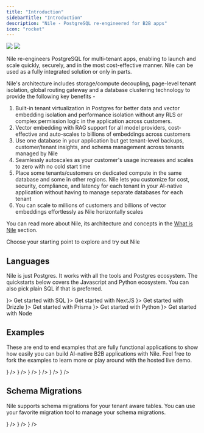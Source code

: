 ```yaml
---
title: "Introduction"
sidebarTitle: "Introduction"
description: "Nile - PostgreSQL re-engineered for B2B apps"
icon: "rocket"
---
```


<Frame>
  <img
    className="block dark:hidden"
    src="/images/welcomebanner.png"
  />
  <img
    className="hidden dark:block"
    src="/images/welcomebanner.png"
  />
</Frame>

Nile re-engineers PostgreSQL for multi-tenant apps, enabling to launch and scale quickly, securely, and in the most cost-effective manner. Nile can be used as a fully integrated solution or only in parts.

Nile's architecture includes storage/compute decoupling, page-level tenant isolation, global routing gateway and a database clustering technology to provide the following key benefits -

1. Built-in tenant virtualization in Postgres for better data and vector embedding isolation and performance isolation without any RLS or complex permission logic in the application across customers.
2. Vector embedding with RAG support for all model providers, cost-effective and auto-scales to billions of embeddings across customers
3. Use one database in your application but get tenant-level backups, customer/tenant insights, and schema management across tenants managed by Nile
4. Seamlessly autoscales as your customer's usage increases and scales to zero with no cold start time
5. Place some tenants/customers on dedicated compute in the same database and some in other regions. Nile lets you customize for cost, security, compliance, and latency for each tenant in your AI-native application without having to manage separate databases for each tenant
6. You can scale to millions of customers and billions of vector embeddings effortlessly as Nile horizontally scales

You can read more about Nile, its architecture and concepts in the [What is Nile](https://website-git-fixlanding-niledatabase.vercel.app/docs/getting-started/what_is_nile) section.

Choose your starting point to explore and try out Nile

## Languages

Nile is just Postgres. It works with all the tools and Postgres ecosystem. The quickstarts below covers the Javascript and Python ecosystem. You can also pick plain SQL if that is preferred.

<CardGroup cols={3}>
  <Card 
    title="SQL" 
    href="/getting-started/languages/sql"
    icon={<svg
    xmlns="http://www.w3.org/2000/svg"
    width={36}
    height={36}
    viewBox="0 0 32 32"
  >
    <title>{"file_type_pgsql"}</title>
    <path d="M29.507 18.773a1.378 1.378 0 0 0-1.144-.921 2.619 2.619 0 0 0-.913.051 8.2 8.2 0 0 1-1.406.185 27.125 27.125 0 0 0 2.872-6.83c.953-3.689.444-5.369-.151-6.13A8.239 8.239 0 0 0 22.121 2a11.773 11.773 0 0 0-3.453.484 12.858 12.858 0 0 0-2.02-.184 6.565 6.565 0 0 0-3.518.867 16.039 16.039 0 0 0-2.484-.624 7.694 7.694 0 0 0-5.819.924C3.093 4.691 2.289 6.819 2.438 9.792a36.351 36.351 0 0 0 1.406 6.538 22.579 22.579 0 0 0 1.514 3.863A4.786 4.786 0 0 0 7.8 22.742a2.4 2.4 0 0 0 2.379-.516 2.08 2.08 0 0 0 .5.43 3.328 3.328 0 0 0 .944.4 5.069 5.069 0 0 0 3.3-.2c.006.171.011.335.014.477.006.229.013.454.021.665a11.641 11.641 0 0 0 .441 3.3c.016.043.037.107.059.176a3.975 3.975 0 0 0 .991 1.745 2.955 2.955 0 0 0 2.09.777 4.7 4.7 0 0 0 .977-.109 4.592 4.592 0 0 0 3.091-1.787c.811-1.155 1.206-2.894 1.277-5.635l.026-.222.017-.145.191.017h.049a7.562 7.562 0 0 0 3.163-.548c.631-.293 2.654-1.361 2.177-2.8" />
    <path
      d="M27.689 19.053c-3.163.652-3.38-.418-3.38-.418 3.339-4.955 4.735-11.245 3.53-12.784-3.286-4.2-8.975-2.213-9.07-2.162l-.031.006a11.28 11.28 0 0 0-2.11-.22 5.212 5.212 0 0 0-3.34 1S3.14.294 3.612 9.733c.1 2.008 2.878 15.194 6.191 11.211 1.211-1.456 2.381-2.688 2.381-2.688a3.071 3.071 0 0 0 2.006.512l.057-.048a2.21 2.21 0 0 0 .023.567c-.854.954-.6 1.121-2.309 1.472-1.726.356-.712.989-.05 1.155a3.508 3.508 0 0 0 3.915-1.272l-.05.2c.334.268.569 1.742.53 3.079a8.481 8.481 0 0 0 .2 2.971c.264.717.526 2.329 2.769 1.849a3.307 3.307 0 0 0 2.98-3.179c.1-1.234.313-1.052.326-2.155l.174-.522c.2-1.673.032-2.213 1.186-1.962l.281.025a6.4 6.4 0 0 0 2.615-.44c1.406-.652 2.239-1.742.853-1.455"
      style={{
        fill: "#336791",
      }}
    />
    <path
      d="M13.882 10.631a.981.981 0 0 0-.674.1.247.247 0 0 0-.1.164.48.48 0 0 0 .117.314.881.881 0 0 0 .559.349.637.637 0 0 0 .09.006.725.725 0 0 0 .687-.467c.035-.248-.326-.414-.676-.463m9.442.008c-.027-.195-.374-.25-.7-.2s-.647.194-.62.389a.667.667 0 0 0 .62.411.592.592 0 0 0 .083-.006.8.8 0 0 0 .451-.247.5.5 0 0 0 .169-.343"
      style={{
        fill: "#fff",
      }}
    />
    <path
      d="M28.741 18.979c-.121-.365-.509-.482-1.154-.349-1.915.4-2.6.121-2.826-.044a26.327 26.327 0 0 0 3.373-7.565 14.374 14.374 0 0 0 .5-3.253 3.513 3.513 0 0 0-.509-2.2 7.482 7.482 0 0 0-6.049-2.825 10.363 10.363 0 0 0-3.5.551 8.717 8.717 0 0 0-1.968-.253 5.684 5.684 0 0 0-3.372.929 15.051 15.051 0 0 0-2.74-.718 6.978 6.978 0 0 0-5.242.805c-1.5 1.064-2.2 2.966-2.061 5.653a35.489 35.489 0 0 0 1.373 6.348c1.07 3.505 2.233 5.49 3.457 5.9a1.548 1.548 0 0 0 .491.081 2.049 2.049 0 0 0 1.563-.886q1.042-1.25 2.155-2.438a3.472 3.472 0 0 0 1.55.417v.042q-.14.166-.273.338c-.375.475-.452.574-1.658.823-.343.071-1.254.259-1.267.9-.014.7 1.077.991 1.2 1.022a5.144 5.144 0 0 0 1.249.162 3.634 3.634 0 0 0 2.5-.934 23.674 23.674 0 0 0 .381 5.684 2.854 2.854 0 0 0 2.729 2.1 4.378 4.378 0 0 0 .917-.1 3.462 3.462 0 0 0 3.156-3.212c.177-1.026.481-3.475.624-4.789a3.859 3.859 0 0 0 1.11.137 6.6 6.6 0 0 0 2.519-.48c.712-.331 2-1.141 1.763-1.846Zm-4.69-8.879a7.968 7.968 0 0 1-.116 1.107 10.229 10.229 0 0 0-.14 1.3 9.859 9.859 0 0 0 .1 1.47 5.236 5.236 0 0 1-.229 2.986 3.882 3.882 0 0 1-.207-.426c-.058-.141-.185-.368-.359-.681-.68-1.22-2.274-4.078-1.458-5.244.243-.347.86-.7 2.408-.512Zm-1.877-6.569a6.617 6.617 0 0 1 5.334 2.522c.975 1.245-.1 6.912-3.205 11.8l-.094-.119-.039-.049a5.524 5.524 0 0 0 .506-3.8 9.114 9.114 0 0 1-.1-1.352 9.572 9.572 0 0 1 .131-1.206 7.614 7.614 0 0 0 .123-1.493.619.619 0 0 0 .013-.21 8.381 8.381 0 0 0-1.912-3.6 8.61 8.61 0 0 0-3.039-2.284 10.246 10.246 0 0 1 2.28-.214ZM9.479 20.654c-.627.754-1.061.61-1.2.562-.928-.31-2.006-2.272-2.955-5.384a35.167 35.167 0 0 1-1.34-6.159c-.12-2.4.462-4.074 1.73-4.974 2.063-1.463 5.456-.587 6.819-.143-.02.019-.04.037-.059.057-2.237 2.259-2.184 6.119-2.178 6.355 0 .091.007.22.018.4a15.969 15.969 0 0 1-.081 3.226 4.08 4.08 0 0 0 1.067 3.413q.133.138.278.262a55.7 55.7 0 0 0-2.1 2.385Zm2.39-3.19a3.3 3.3 0 0 1-.865-2.764 16.7 16.7 0 0 0 .087-3.381 15.422 15.422 0 0 1-.014-.243A4.3 4.3 0 0 1 14 10.223a1.188 1.188 0 0 1 .918 1.026c.646 2.989.085 4.234-.365 5.235-.093.206-.181.4-.255.6l-.058.156a10.218 10.218 0 0 0-.368 1.109 2.788 2.788 0 0 1-2-.887Zm.113 4.03a1.733 1.733 0 0 1-.523-.225 2.553 2.553 0 0 1 .557-.166c1.418-.292 1.637-.5 2.116-1.105.11-.139.234-.3.406-.489.256-.287.374-.238.586-.15a.829.829 0 0 1 .408.525.585.585 0 0 1-.05.491 3.1 3.1 0 0 1-3.499 1.12Zm7.424 6.906a2.113 2.113 0 0 1-2.754-1.526 31.129 31.129 0 0 1-.3-6.853.392.392 0 0 0-.017-.124 1.643 1.643 0 0 0-.048-.23 1.589 1.589 0 0 0-.862-1.034 1.216 1.216 0 0 0-.793-.1 9.586 9.586 0 0 1 .342-1.022l.058-.157c.066-.177.148-.36.235-.554.471-1.047 1.117-2.482.416-5.722a2.044 2.044 0 0 0-2.468-1.669 5.694 5.694 0 0 0-1.887.591c-.078.04-.15.078-.216.115a8.244 8.244 0 0 1 1.918-4.952 4.711 4.711 0 0 1 3.57-1.336 7.567 7.567 0 0 1 5.781 2.763 8.774 8.774 0 0 1 1.582 2.71c-1.463-.149-2.458.14-2.962.861-1.1 1.568.6 4.612 1.416 6.075.15.268.279.5.319.6a5.432 5.432 0 0 0 .861 1.387c.077.1.152.189.208.271-.443.128-1.239.423-1.166 1.9-.058.74-.474 4.205-.686 5.43-.279 1.617-.874 2.22-2.548 2.579Zm7.242-8.288a5.714 5.714 0 0 1-1.931.4 2.422 2.422 0 0 1-1.3-.167c-.045-.919.3-1.015.66-1.117.057-.016.112-.032.166-.05a1.353 1.353 0 0 0 .11.08c.639.422 1.78.467 3.39.135h.018a4.334 4.334 0 0 1-1.116.72Z"
      style={{
        fill: "#fff",
      }}
    />
  </svg>}>
    Get started with SQL
  </Card>
  <Card 
    title="NextJS" 
    href="/getting-started/languages/nextjs"
    icon={<svg
    xmlns="http://www.w3.org/2000/svg"
    width={36}
    height={36}
    preserveAspectRatio="xMidYMid"
    viewBox="0 0 256 256"
  >
    <path d="M119.617.069c-.55.05-2.302.225-3.879.35-36.36 3.278-70.419 22.894-91.99 53.044-12.012 16.764-19.694 35.78-22.597 55.922C.125 116.415 0 118.492 0 128.025c0 9.533.125 11.61 1.151 18.64 6.957 48.065 41.165 88.449 87.56 103.411 8.309 2.678 17.067 4.504 27.027 5.605 3.879.425 20.645.425 24.524 0 17.192-1.902 31.756-6.155 46.12-13.486 2.202-1.126 2.628-1.426 2.327-1.677-.2-.15-9.584-12.735-20.845-27.948l-20.47-27.648-25.65-37.956c-14.114-20.868-25.725-37.932-25.825-37.932-.1-.025-.2 16.84-.25 37.431-.076 36.055-.1 37.506-.551 38.357-.65 1.226-1.151 1.727-2.202 2.277-.801.4-1.502.475-5.28.475h-4.33l-1.15-.725a4.679 4.679 0 0 1-1.677-1.827l-.526-1.126.05-50.166.075-50.192.776-.976c.4-.525 1.251-1.2 1.852-1.526 1.026-.5 1.426-.55 5.755-.55 5.105 0 5.956.2 7.282 1.651.376.4 14.264 21.318 30.88 46.514 16.617 25.195 39.34 59.599 50.5 76.488l20.27 30.7 1.026-.675c9.084-5.905 18.693-14.312 26.3-23.07 16.191-18.59 26.626-41.258 30.13-65.428 1.026-7.031 1.151-9.108 1.151-18.64 0-9.534-.125-11.61-1.151-18.641-6.957-48.065-41.165-88.449-87.56-103.411-8.184-2.652-16.892-4.479-26.652-5.58-2.402-.25-18.943-.525-21.02-.325Zm52.401 77.414c1.201.6 2.177 1.752 2.527 2.953.2.65.25 14.562.2 45.913l-.074 44.987-7.933-12.16-7.958-12.16v-32.702c0-21.143.1-33.028.25-33.603.4-1.401 1.277-2.502 2.478-3.153 1.026-.525 1.401-.575 5.33-.575 3.704 0 4.354.05 5.18.5Z" />
  </svg>}>
    Get started with NextJS
  </Card>
  <Card 
    title="Drizzle" 
    href="/getting-started/languages/drizzle"
    icon={<svg
    xmlns="http://www.w3.org/2000/svg"
    width={36}
    height={36}
    fill="none"
  >
    <rect width={36} height={36} fill="#17161B" rx={5} />
    <path
      fill="#C5F74F"
      d="M8.108 16.658c.336-.563 1.087-.762 1.677-.446.59.316.796 1.028.46 1.59l-3.946 6.602c-.336.562-1.087.762-1.678.446-.59-.316-.796-1.028-.46-1.59l3.947-6.602ZM16.613 11.596c.336-.562 1.087-.762 1.678-.446.59.316.796 1.028.46 1.59l-3.946 6.602c-.337.563-1.088.762-1.678.446-.59-.316-.796-1.028-.46-1.59l3.946-6.602ZM29.701 11.596c.336-.562 1.087-.762 1.677-.446.59.316.797 1.029.46 1.59l-3.946 6.603c-.336.562-1.087.762-1.677.445-.59-.316-.796-1.028-.46-1.59l3.946-6.602ZM21.193 16.658c.336-.563 1.087-.762 1.678-.446.59.316.796 1.028.46 1.59l-3.946 6.602c-.337.562-1.088.762-1.678.446-.59-.316-.796-1.028-.46-1.59l3.946-6.602Z"
    />
  </svg>}>
    Get started with Drizzle
  </Card>
  <Card 
    title="Prisma" 
    href="/getting-started/languages/prisma"
    icon={<svg
    xmlns="http://www.w3.org/2000/svg"
    width={36}
    height={36}
    viewBox="0 0 32 32"
  >
    <title>{"file_type_prisma"}</title>
    <path
      d="m25.21 24.21-12.471 3.718a.525.525 0 0 1-.667-.606l4.456-21.511a.43.43 0 0 1 .809-.094l8.249 17.661a.6.6 0 0 1-.376.832Zm2.139-.878L17.8 2.883A1.531 1.531 0 0 0 16.491 2a1.513 1.513 0 0 0-1.4.729L4.736 19.648a1.592 1.592 0 0 0 .018 1.7l5.064 7.909a1.628 1.628 0 0 0 1.83.678l14.7-4.383a1.6 1.6 0 0 0 1-2.218Z"
      style={{
        fill: "#d2d2d2",
        fillRule: "evenodd",
      }}
    />
  </svg>
}>
    Get started with Prisma
  </Card>
  <Card 
    title="Python" 
    href="/getting-started/languages/python"
    icon={<svg
    xmlns="http://www.w3.org/2000/svg"
    width={45}
    height={45}
    fill="none"
    viewBox="0 0 64 64"
  >
    <path
      fill="url(#a)"
      d="M31.885 16c-8.124 0-7.617 3.523-7.617 3.523l.01 3.65h7.752v1.095H21.197S16 23.678 16 31.876c0 8.196 4.537 7.906 4.537 7.906h2.708v-3.804s-.146-4.537 4.465-4.537h7.688s4.32.07 4.32-4.175v-7.019S40.374 16 31.885 16zm-4.275 2.454a1.394 1.394 0 1 1 0 2.79 1.393 1.393 0 0 1-1.395-1.395c0-.771.624-1.395 1.395-1.395z"
    />
    <path
      fill="url(#b)"
      d="M32.115 47.833c8.124 0 7.617-3.523 7.617-3.523l-.01-3.65H31.97v-1.095h10.832S48 40.155 48 31.958c0-8.197-4.537-7.906-4.537-7.906h-2.708v3.803s.146 4.537-4.465 4.537h-7.688s-4.32-.07-4.32 4.175v7.019s-.656 4.247 7.833 4.247zm4.275-2.454a1.393 1.393 0 0 1-1.395-1.395 1.394 1.394 0 1 1 1.395 1.395z"
    />
    <defs>
      <linearGradient
        id="a"
        x1={19.075}
        x2={34.898}
        y1={18.782}
        y2={34.658}
        gradientUnits="userSpaceOnUse"
      >
        <stop stopColor="#387EB8" />
        <stop offset={1} stopColor="#366994" />
      </linearGradient>
      <linearGradient
        id="b"
        x1={28.809}
        x2={45.803}
        y1={28.882}
        y2={45.163}
        gradientUnits="userSpaceOnUse"
      >
        <stop stopColor="#FFE052" />
        <stop offset={1} stopColor="#FFC331" />
      </linearGradient>
    </defs>
  </svg>
}>
    Get started with Python
  </Card>
  <Card 
    title="Node" 
    href="/getting-started/languages/node"
    icon={<svg xmlns="http://www.w3.org/2000/svg" width={48} height={48}>
    <path
      fill="#388e3c"
      d="m17.204 19.122-4.907 2.715a.563.563 0 0 0-.297.492v5.433c0 .203.113.39.297.492l4.908 2.717c.183.101.41.101.593 0l4.907-2.717a.566.566 0 0 0 .295-.492v-5.433a.564.564 0 0 0-.297-.492l-4.906-2.715a.613.613 0 0 0-.594 0m25.248 4.891-.818.452a.093.093 0 0 0-.049.082v.906c0 .034.019.065.049.082l.818.453a.102.102 0 0 0 .099 0l.818-.453a.095.095 0 0 0 .049-.082v-.906a.094.094 0 0 0-.05-.082l-.818-.452c-.015-.009-.032-.013-.049-.013s-.034.004-.049.013"
    />
    <path
      fill="#37474f"
      d="m35.751 13.364-2.389-1.333a.243.243 0 0 0-.361.212L33 20.295l-2.203-1.219a.613.613 0 0 0-.594 0h.001l-4.907 2.715a.563.563 0 0 0-.297.491v5.433c0 .203.113.39.297.492l4.908 2.717c.183.101.41.101.593 0l4.907-2.717a.565.565 0 0 0 .295-.492V13.788a.487.487 0 0 0-.249-.424zm-2.885 13.094-2.23 1.235a.28.28 0 0 1-.269 0l-2.231-1.235a.255.255 0 0 1-.136-.224v-2.47c0-.092.051-.177.135-.224l2.231-1.234h-.001a.29.29 0 0 1 .27 0l2.23 1.234a.259.259 0 0 1 .135.225v2.47a.257.257 0 0 1-.134.223z"
    />
    <path
      fill="#2e7d32"
      d="M17.204 19.122 12 27.762c0 .203.113.39.297.492l4.908 2.717c.183.101.41.101.593 0L23 22.329a.564.564 0 0 0-.297-.492l-4.906-2.715a.613.613 0 0 0-.594 0"
    />
    <path
      fill="#4caf50"
      d="m17.204 19.122-4.907 2.715a.563.563 0 0 0-.297.492l5.204 8.642c.183.101.41.101.593 0l4.907-2.717a.565.565 0 0 0 .296-.492l-5.203-8.64a.613.613 0 0 0-.594 0"
    />
    <path
      fill="#37474f"
      d="m47.703 21.791-4.906-2.715a.613.613 0 0 0-.594 0h.001l-4.907 2.715a.574.574 0 0 0-.297.503v5.411c0 .209.114.402.297.503l4.908 2.717a.613.613 0 0 0 .593 0l2.263-1.253a.3.3 0 0 0-.002-.526l-4.924-2.687a.263.263 0 0 1-.135-.228v-2.466c0-.092.05-.177.13-.221l2.235-1.236h-.001a.29.29 0 0 1 .27 0l2.235 1.237c.08.044.13.129.13.221v2.012a.241.241 0 0 0 .363.208l2.398-1.393a.483.483 0 0 0 .24-.417v-1.88a.576.576 0 0 0-.297-.505zm-37 0-4.906-2.715a.613.613 0 0 0-.594 0h.001L.297 21.791a.574.574 0 0 0-.297.503v7.465a.241.241 0 0 0 .363.208l2.398-1.393A.482.482 0 0 0 3 28.157v-4.393c0-.092.05-.177.13-.221l2.235-1.236a.29.29 0 0 1 .27 0l2.235 1.237c.08.044.13.129.13.221v4.393a.48.48 0 0 0 .24.417l2.398 1.393a.246.246 0 0 0 .242.001.245.245 0 0 0 .12-.21v-7.464a.576.576 0 0 0-.297-.504z"
    />
  </svg>
}>
    Get started with Node
  </Card>
</CardGroup>


## Examples

These are end to end examples that are fully functional applications to show how easily you can build AI-native B2B applications with Nile. Feel free to fork the examples to learn more or play around with the hosted live demo.

<CardGroup>
  <Card
    title="Chat with PDF"
    description="Build a chat interface for your PDF documents"
    href="/getting-started/examples/chat_with_pdf"
    icon={<svg
    xmlns="http://www.w3.org/2000/svg"
    xmlSpace="preserve"
    width={36}
    height={36}
    viewBox="0 0 60 60"
    {...props}
  >
    <path d="M57.348.793H12.652A2.655 2.655 0 0 0 10 3.446v7.347h34.348A4.658 4.658 0 0 1 49 15.446v25.347h1.586L60 50.207V3.446A2.655 2.655 0 0 0 57.348.793z" />
    <path d="M44.348 12.793H2.652A2.655 2.655 0 0 0 0 15.446v43.761l9.414-9.414h34.934A2.655 2.655 0 0 0 47 47.14V15.446a2.655 2.655 0 0 0-2.652-2.653zM11 22.793h12a1 1 0 1 1 0 2H11a1 1 0 1 1 0-2zm25 16H11a1 1 0 1 1 0-2h25a1 1 0 1 1 0 2zm0-7H11a1 1 0 1 1 0-2h25a1 1 0 1 1 0 2z" />
  </svg>}
  />
  <Card
    title="Code Assistant"
    description="Build an AI code assistant"
    href="/getting-started/examples/code_assistant"
    icon={<svg
    xmlns="http://www.w3.org/2000/svg"
    width={36}
    height={36}
    className="icon"
    viewBox="0 0 1024 1024"
    {...props}
  >
    <path
      fill="#FFA726"
      d="M128 554.667a85.333 85.333 0 1 0 170.667 0 85.333 85.333 0 1 0-170.667 0ZM725.3330000000001 554.667a85.333 85.333 0 1 0 170.667 0 85.333 85.333 0 1 0-170.667 0Z"
    />
    <path
      fill="#FFB74D"
      d="M832 405.333c0-270.933-640-177.066-640 0v213.334c0 177.066 142.933 320 320 320s320-142.934 320-320V405.333z"
    />
    <path
      fill="#FF5722"
      d="M512 64c-200.533 0-362.667 162.133-362.667 362.667V499.2L192 533.333v-64l448-209.066 192 209.066v64l42.667-34.133v-72.533C874.667 256 753.067 64 512 64z"
    />
    <path
      fill="#784719"
      d="M618.6669999999999 554.667a42.667 42.667 0 1 0 85.333 0 42.667 42.667 0 1 0-85.333 0ZM320 554.667a42.667 42.667 0 1 0 85.333 0 42.667 42.667 0 1 0-85.333 0Z"
    />
    <path
      fill="#757575"
      d="M917.333 512c-12.8 0-21.333 8.533-21.333 21.333V384c0-187.733-153.6-341.333-341.333-341.333H405.333C392.533 42.667 384 51.2 384 64s8.533 21.333 21.333 21.333h149.334c164.266 0 298.666 134.4 298.666 298.667v213.333c0 12.8 8.534 21.334 21.334 21.334S896 610.133 896 597.333V640c0 83.2-66.133 149.333-149.333 149.333H512c-12.8 0-21.333 8.534-21.333 21.334S499.2 832 512 832h234.667c106.666 0 192-85.333 192-192V533.333c0-12.8-8.534-21.333-21.334-21.333z"
    />
    <path
      fill="#37474F"
      d="M917.333 469.333H896c-23.467 0-42.667 19.2-42.667 42.667v85.333C853.333 620.8 872.533 640 896 640h21.333C940.8 640 960 620.8 960 597.333V512c0-23.467-19.2-42.667-42.667-42.667zM469.33299999999997 810.667a42.667 42.667 0 1 0 85.334 0 42.667 42.667 0 1 0-85.334 0Z"
    />
  </svg>}
  />
  <Card
    title="Task Genius"
    description="Build a task management app with AI"
    href="/getting-started/examples/task_genius"
    icon={<svg
    xmlns="http://www.w3.org/2000/svg"
    width={36}
    height={36}
    viewBox="0 0 64 64"
    {...props}
  >
    <defs>
      <style>{".cls-1{fill:#d8d8fc}.cls-2{fill:#fdbf00}"}</style>
    </defs>
    <title />
    <g id="task">
      <circle cx={26} cy={46} r={3.648} className="cls-1" />
      <path
        d="M7 59h38V5H7Zm29.884-11.407a1 1 0 0 1-.777.832l-1.288.28a9.285 9.285 0 0 1-.67 1.618l.713 1.109a1 1 0 0 1-.04 1.138 10.975 10.975 0 0 1-2.252 2.252 1 1 0 0 1-1.138.04l-1.108-.714a9.259 9.259 0 0 1-1.619.671l-.28 1.288a1 1 0 0 1-.832.777 10.971 10.971 0 0 1-3.186 0 1 1 0 0 1-.832-.777l-.28-1.288a9.289 9.289 0 0 1-1.618-.67l-1.109.713a1 1 0 0 1-1.138-.04 10.974 10.974 0 0 1-2.252-2.252 1 1 0 0 1-.04-1.138l.714-1.108a9.259 9.259 0 0 1-.671-1.619l-1.288-.28a1 1 0 0 1-.777-.832 10.971 10.971 0 0 1 0-3.186 1 1 0 0 1 .777-.832l1.288-.28a9.287 9.287 0 0 1 .67-1.618l-.713-1.109a1 1 0 0 1 .04-1.138 10.975 10.975 0 0 1 2.252-2.252 1 1 0 0 1 1.138-.04l1.108.714a9.254 9.254 0 0 1 1.619-.671l.28-1.288a1 1 0 0 1 .832-.777 10.975 10.975 0 0 1 3.186 0 1 1 0 0 1 .832.777l.28 1.288a9.282 9.282 0 0 1 1.618.67l1.109-.713a1 1 0 0 1 1.138.04 10.975 10.975 0 0 1 2.252 2.252 1 1 0 0 1 .04 1.138l-.714 1.108a9.254 9.254 0 0 1 .671 1.619l1.288.28a1 1 0 0 1 .777.832 10.975 10.975 0 0 1 0 3.186ZM11 8a1 1 0 0 1 1-1h28a1 1 0 0 1 1 1v12a1 1 0 0 1-1 1H12a1 1 0 0 1-1-1Zm1 15h28a1 1 0 0 1 0 2H12a1 1 0 0 1 0-2Zm0 4h28a1 1 0 0 1 0 2H12a1 1 0 0 1 0-2Zm0 4h28a1 1 0 0 1 0 2H12a1 1 0 0 1 0-2Z"
        className="cls-1"
      />
      <path d="M46 3H6a1 1 0 0 0-1 1v56a1 1 0 0 0 1 1h40a1 1 0 0 0 1-1V4a1 1 0 0 0-1-1Zm-1 56H7V5h38Z" />
      <path d="M51 17h6v34h-6z" className="cls-2" />
      <path
        d="M51 56a3 3 0 0 0 6 0v-3h-6Z"
        style={{
          fill: "#f03800",
        }}
      />
      <path
        d="M51.387 15h5.226L54 7.162 51.387 15z"
        style={{
          fill: "#ffcebf",
        }}
      />
      <path d="M58.942 15.662 54.949 3.684a1 1 0 0 0-1.9 0l-3.991 11.978A1.024 1.024 0 0 0 49 16v40a5 5 0 0 0 10 0V16a1.026 1.026 0 0 0-.058-.338ZM57 56a3 3 0 0 1-6 0v-3h6Zm0-5h-6V17h6Zm-5.613-36L54 7.162 56.613 15ZM12 25h28a1 1 0 0 0 0-2H12a1 1 0 0 0 0 2ZM12 29h28a1 1 0 0 0 0-2H12a1 1 0 0 0 0 2ZM12 33h28a1 1 0 0 0 0-2H12a1 1 0 0 0 0 2Z" />
      <path
        d="M13 9h26v10H13z"
        style={{
          fill: "#4bb9ec",
        }}
      />
      <path d="M12 21h28a1 1 0 0 0 1-1V8a1 1 0 0 0-1-1H12a1 1 0 0 0-1 1v12a1 1 0 0 0 1 1Zm1-12h26v10H13Z" />
      <path
        d="M33.038 44.369a7.239 7.239 0 0 0-.908-2.192 1 1 0 0 1 .007-1.07l.653-1.015a9.2 9.2 0 0 0-.882-.882l-1.015.653a1 1 0 0 1-1.07.007 7.239 7.239 0 0 0-2.192-.908 1 1 0 0 1-.751-.762l-.256-1.178a8.95 8.95 0 0 0-1.247 0L25.12 38.2a1 1 0 0 1-.751.762 7.24 7.24 0 0 0-2.192.908 1 1 0 0 1-1.07-.007l-1.015-.653a9.184 9.184 0 0 0-.882.882l.653 1.015a1 1 0 0 1 .007 1.07 7.241 7.241 0 0 0-.908 2.192 1 1 0 0 1-.762.751l-1.178.257a8.95 8.95 0 0 0 0 1.247l1.178.256a1 1 0 0 1 .762.751 7.242 7.242 0 0 0 .908 2.192 1 1 0 0 1-.007 1.07l-.653 1.015a9.17 9.17 0 0 0 .882.882l1.015-.653a1 1 0 0 1 1.07-.007 7.242 7.242 0 0 0 2.192.908 1 1 0 0 1 .751.762l.257 1.178a8.95 8.95 0 0 0 1.247 0l.256-1.178a1 1 0 0 1 .751-.762 7.241 7.241 0 0 0 2.192-.908 1 1 0 0 1 1.07.007l1.015.653a9.184 9.184 0 0 0 .882-.882l-.653-1.015a1 1 0 0 1-.007-1.07 7.24 7.24 0 0 0 .908-2.192 1 1 0 0 1 .762-.751l1.178-.257a8.95 8.95 0 0 0 0-1.247L33.8 45.12a1 1 0 0 1-.762-.751ZM26 51.648A5.648 5.648 0 1 1 31.648 46 5.651 5.651 0 0 1 26 51.648Z"
        className="cls-2"
      />
      <path d="m36.107 43.575-1.288-.28a9.254 9.254 0 0 0-.671-1.619l.714-1.108a1 1 0 0 0-.04-1.138 10.975 10.975 0 0 0-2.252-2.252 1 1 0 0 0-1.138-.04l-1.109.713a9.282 9.282 0 0 0-1.618-.67l-.28-1.288a1 1 0 0 0-.832-.777 10.975 10.975 0 0 0-3.186 0 1 1 0 0 0-.832.777l-.28 1.288a9.254 9.254 0 0 0-1.619.671l-1.108-.714a1 1 0 0 0-1.138.04 10.975 10.975 0 0 0-2.252 2.252 1 1 0 0 0-.04 1.138l.713 1.109a9.287 9.287 0 0 0-.67 1.618l-1.288.28a1 1 0 0 0-.777.832 10.971 10.971 0 0 0 0 3.186 1 1 0 0 0 .777.832l1.288.28a9.259 9.259 0 0 0 .671 1.619l-.714 1.108a1 1 0 0 0 .04 1.138 10.974 10.974 0 0 0 2.252 2.252 1 1 0 0 0 1.138.04l1.109-.713a9.289 9.289 0 0 0 1.618.67l.28 1.288a1 1 0 0 0 .832.777 10.971 10.971 0 0 0 3.186 0 1 1 0 0 0 .832-.777l.28-1.288a9.259 9.259 0 0 0 1.619-.671l1.108.714a1 1 0 0 0 1.138-.04 10.975 10.975 0 0 0 2.252-2.252 1 1 0 0 0 .04-1.138l-.713-1.109a9.285 9.285 0 0 0 .67-1.618l1.288-.28a1 1 0 0 0 .777-.832 10.975 10.975 0 0 0 0-3.186 1 1 0 0 0-.777-.832Zm-1.129 3.048-1.178.257a1 1 0 0 0-.762.751 7.24 7.24 0 0 1-.908 2.192 1 1 0 0 0 .007 1.07l.653 1.015a9.184 9.184 0 0 1-.882.882l-1.015-.653a1 1 0 0 0-1.07-.007 7.241 7.241 0 0 1-2.192.908 1 1 0 0 0-.751.762l-.256 1.178a8.95 8.95 0 0 1-1.247 0L25.12 53.8a1 1 0 0 0-.751-.762 7.242 7.242 0 0 1-2.192-.908 1 1 0 0 0-1.07.007l-1.015.653a9.17 9.17 0 0 1-.882-.882l.653-1.015a1 1 0 0 0 .007-1.07 7.242 7.242 0 0 1-.908-2.192 1 1 0 0 0-.762-.751l-1.178-.256a8.95 8.95 0 0 1 0-1.247l1.178-.257a1 1 0 0 0 .762-.751 7.241 7.241 0 0 1 .908-2.192 1 1 0 0 0-.007-1.07l-.653-1.015a9.184 9.184 0 0 1 .882-.882l1.015.653a1 1 0 0 0 1.07.007 7.24 7.24 0 0 1 2.192-.908 1 1 0 0 0 .751-.762l.256-1.178a8.95 8.95 0 0 1 1.247 0l.257 1.178a1 1 0 0 0 .751.762 7.239 7.239 0 0 1 2.192.908 1 1 0 0 0 1.07-.007l1.015-.653a9.2 9.2 0 0 1 .882.882l-.653 1.015a1 1 0 0 0-.007 1.07 7.239 7.239 0 0 1 .908 2.192 1 1 0 0 0 .762.751l1.178.256a8.95 8.95 0 0 1 0 1.247Z" />
      <path d="M26 40.352A5.648 5.648 0 1 0 31.648 46 5.651 5.651 0 0 0 26 40.352Zm0 9.3A3.648 3.648 0 1 1 29.648 46 3.649 3.649 0 0 1 26 49.648Z" />
    </g>
  </svg>
}
  />
  <Card
    title="Sales Insight"
    description="Build a sales intelligence app"
    href="/getting-started/examples/sales_insight"
    icon={<svg
    xmlns="http://www.w3.org/2000/svg"
    xmlSpace="preserve"
    width={36}
    height={36}
    fill="#fff"
    viewBox="0 0 512 512"
    {...props}
  >
    <path d="M133.12 149.049H5.689A5.69 5.69 0 0 0 0 154.738V471.04c0 9.425 7.641 17.067 17.067 17.067H133.12a5.69 5.69 0 0 0 5.689-5.689v-327.68a5.69 5.69 0 0 0-5.689-5.689zM89.889 418.702h-40.96c-9.425 0-17.067-7.641-17.067-17.067s7.641-17.067 17.067-17.067h40.96c9.425 0 17.067 7.641 17.067 17.067s-7.641 17.067-17.067 17.067zm0-83.058h-40.96c-9.425 0-17.067-7.641-17.067-17.067 0-9.425 7.641-17.067 17.067-17.067h40.96c9.425 0 17.067 7.641 17.067 17.067s-7.641 17.067-17.067 17.067zm0-83.057h-40.96c-9.425 0-17.067-7.641-17.067-17.067s7.641-17.067 17.067-17.067h40.96c9.425 0 17.067 7.641 17.067 17.067s-7.641 17.067-17.067 17.067zM494.933 23.893H17.067C7.641 23.893 0 31.535 0 40.96v68.267a5.69 5.69 0 0 0 5.689 5.689h500.622a5.69 5.69 0 0 0 5.689-5.689V40.96c0-9.425-7.641-17.067-17.067-17.067zM64.853 80.782c-6.284 0-11.378-5.094-11.378-11.378s5.094-11.378 11.378-11.378 11.378 5.094 11.378 11.378-5.094 11.378-11.378 11.378zm45.511 0c-6.284 0-11.378-5.094-11.378-11.378s5.094-11.378 11.378-11.378 11.378 5.094 11.378 11.378-5.094 11.378-11.378 11.378zm45.512 0c-6.284 0-11.378-5.094-11.378-11.378s5.094-11.378 11.378-11.378 11.378 5.094 11.378 11.378c-.001 6.284-5.095 11.378-11.378 11.378zM506.311 149.049h-327.68a5.69 5.69 0 0 0-5.689 5.689v327.68a5.69 5.69 0 0 0 5.689 5.689h316.302c9.425 0 17.067-7.641 17.067-17.067V154.738a5.689 5.689 0 0 0-5.689-5.689zm-101.262 215.04V409.6c0 9.425-7.641 17.067-17.067 17.067H296.96c-9.425 0-17.067-7.641-17.067-17.067v-45.511c0-17.92 7.583-34.092 19.695-45.511-41.186-38.831-13.463-108.089 42.883-108.089 56.395 0 84.023 69.303 42.883 108.089 12.112 11.418 19.695 27.591 19.695 45.511z" />
  </svg>}
  />
</CardGroup>

## AI Embedding Models

Nile integrates with all the popular embedding models. Pick one and follow along to build an AI-native experience for your B2B application. Learn how you can build AI applications that are secure, performant and cost effective for each of your customers.

<CardGroup>
  <Card
    title="Cohere"
    description="Use Cohere's embedding models"
    href="/ai-embeddings/embedding-models/cohere"
    icon={<svg
    xmlns="http://www.w3.org/2000/svg"
    width={500}
    height={500}
    fill="none"
    viewBox="0 0 512 512"
    {...props}
  >
    <path
      fill="#39594D"
      d="M28.706 17.497c2.525 0 4.735-1.263 5.609-3.812.17-.51-.074-.85-.558-.85h-.948c-.437 0-.728.194-.923.606-.752 1.482-1.797 2.015-3.108 2.015-2.332 0-3.764-1.627-3.764-4.346 0-2.719 1.482-4.347 3.714-4.347 1.36 0 2.478.583 3.182 1.967.219.413.484.607.923.607h.947c.485 0 .729-.316.559-.778-1.02-2.769-3.303-3.836-5.633-3.836-3.52 0-6.144 2.599-6.144 6.387 0 3.788 2.502 6.387 6.144 6.387ZM92.25 9.993c.315-2.065 1.724-3.351 3.642-3.351 1.919 0 3.351 1.31 3.52 3.35H92.25Zm3.74 7.504c2.234 0 4.468-1.044 5.561-3.4.267-.558.024-.947-.461-.947h-.898c-.436 0-.704.194-.923.583-.728 1.286-1.99 1.82-3.277 1.82-2.21 0-3.643-1.505-3.812-3.957h8.912c.485 0 .802-.267.802-.777-.098-3.812-2.574-6.094-5.998-6.094-3.425 0-6.144 2.477-6.144 6.387 0 3.909 2.647 6.386 6.241 6.386l-.003-.001Zm-14.132-6.07h.802c.484 0 .752-.267.825-.778.463-3.28 2.383-3.716 4.426-3.618a.75.75 0 0 0 .794-.754v-.752c0-.485-.243-.778-.728-.802-1.807-.069-3.42.552-4.351 2.308-.052.096-.195.07-.207-.038l-.151-1.324c-.048-.485-.315-.728-.802-.728H78.8a.778.778 0 0 0-.778.777v.413c0 .429.348.778.778.778h1.506c.428 0 .777.348.777.778v2.962c0 .428.348.778.778.778h-.003Zm-3.278 5.828h7.6c.485 0 .778-.291.778-.778v-.413c0-.485-.291-.777-.778-.777h-1.943c-.484 0-.777-.292-.777-.778v-1.336c0-.485-.292-.778-.778-.778h-.826c-.485 0-.778.29-.778.778v1.336c0 .485-.291.778-.777.778h-1.724c-.485 0-.778.29-.778.777v.413c0 .485.291.778.778.778h.003Zm-11.728-7.26c.315-2.065 1.723-3.351 3.642-3.351 1.919 0 3.351 1.31 3.52 3.35h-7.162Zm3.74 7.503c2.234 0 4.468-1.043 5.56-3.399.268-.558.025-.947-.46-.947h-.898c-.437 0-.704.194-.923.582-.728 1.287-1.99 1.821-3.277 1.821-2.21 0-3.643-1.505-3.812-3.957h8.912c.485 0 .802-.267.802-.778-.098-3.812-2.574-6.094-5.998-6.094-3.425 0-6.144 2.478-6.144 6.387 0 3.91 2.647 6.387 6.241 6.387l-.003-.002Zm-28.093 0c3.642 0 6.241-2.695 6.241-6.387 0-3.691-2.599-6.386-6.241-6.386-3.642 0-6.241 2.744-6.241 6.386 0 .85.145 1.798.582 2.841.22.51.632.583 1.07.267l.703-.51c.365-.268.461-.583.34-1.044a5.16 5.16 0 0 1-.244-1.601c0-2.55 1.53-4.299 3.788-4.299s3.788 1.724 3.788 4.346c0 2.623-1.506 4.347-3.74 4.347-.778 0-1.506-.146-2.38-.802-.364-.291-.704-.34-1.092-.048l-.535.389c-.437.315-.485.752-.074 1.093a6.378 6.378 0 0 0 4.032 1.408h.003Zm9.323-.243h.802a.778.778 0 0 0 .778-.778v-5.802c0-2.452 1.31-3.91 3.35-3.91 1.846 0 2.915 1.215 2.915 3.449v6.265c0 .428.348.778.778.778h.825a.778.778 0 0 0 .778-.778V9.825c0-3.277-1.675-5.099-4.516-5.099-1.934 0-3.077.792-3.93 1.894a.11.11 0 0 1-.197-.067V1.278A.785.785 0 0 0 52.624.5h-.802a.778.778 0 0 0-.778.778v15.2c0 .427.348.777.778.777Z"
    />
    <g clipPath="url(#a)">
      <path
        fill="#39594D"
        fillRule="evenodd"
        d="M5.508 10.622c.457 0 1.367-.025 2.626-.543 1.466-.604 4.383-1.7 6.487-2.825 1.471-.787 2.117-1.828 2.117-3.23A3.523 3.523 0 0 0 13.213.5H5.061C2.266.5 0 2.766 0 5.561s2.122 5.06 5.508 5.06Z"
        clipRule="evenodd"
      />
      <path
        fill="#D18EE2"
        fillRule="evenodd"
        d="M6.887 14.107a3.39 3.39 0 0 1 2.09-3.13l2.568-1.066C14.142 8.833 17 10.74 17 13.554a3.944 3.944 0 0 1-3.945 3.943h-2.78a3.39 3.39 0 0 1-3.388-3.39Z"
        clipRule="evenodd"
      />
      <path
        fill="#FF7759"
        d="M2.917 11.29A2.917 2.917 0 0 0 0 14.206v.377a2.917 2.917 0 0 0 5.835 0v-.378a2.917 2.917 0 0 0-2.918-2.917Z"
      />
    </g>
    <defs>
      <clipPath id="a">
        <path fill="#fff" d="M0 .5h17v17H0z" />
      </clipPath>
    </defs>
  </svg>}
  />
  <Card
    title="OpenAI"
    description="Use OpenAI's embedding models"
    href="/ai-embeddings/embedding-models/open_ai"
    icon={<svg
    xmlns="http://www.w3.org/2000/svg"
    width={100}
    height={28}
    fill="none"
    {...props}
  >
    <path
      fill="#fff"
      fillRule="evenodd"
      d="M24.801 5.864a6.863 6.863 0 0 1 .59 5.637V11.5a6.944 6.944 0 0 1 .857 8.137 6.866 6.866 0 0 1-4.59 3.329 6.943 6.943 0 0 1-6.624 4.809 6.86 6.86 0 0 1-5.177-2.307 6.941 6.941 0 0 1-7.476-3.33 6.863 6.863 0 0 1-.59-5.637 6.943 6.943 0 0 1-.853-8.14 6.866 6.866 0 0 1 4.59-3.329 6.942 6.942 0 0 1 6.62-4.805 6.865 6.865 0 0 1 5.177 2.308 6.941 6.941 0 0 1 7.476 3.33Zm-13.07 18.915a5.146 5.146 0 0 0 3.305 1.195 5.17 5.17 0 0 0 5.158-5.163v-6.404a.081.081 0 0 0-.045-.064l-2.319-1.339v7.734a.892.892 0 0 1-.45.78l-5.486 3.169c-.048.03-.121.07-.163.092Zm-8.403-7.002a5.14 5.14 0 0 0 .616 3.46 5.17 5.17 0 0 0 7.053 1.889l5.545-3.202a.086.086 0 0 0 .033-.071v-2.678l-6.697 3.868a.893.893 0 0 1-.901 0L3.49 17.874a6.325 6.325 0 0 1-.114-.068l-.049-.029ZM5.187 7A5.146 5.146 0 0 0 2.5 9.262a5.169 5.169 0 0 0 1.889 7.05l5.546 3.205a.082.082 0 0 0 .078-.007l2.319-1.339-6.697-3.866a.893.893 0 0 1-.45-.78V7.084l.002-.085Zm9.665 2.828 6.697 3.868c.279.16.45.458.448.78V21a5.164 5.164 0 0 0 .797-9.317l-5.546-3.201a.082.082 0 0 0-.078.007l-2.318 1.337Zm9.002.394a7.509 7.509 0 0 0-.16-.097l-5.487-3.168a.893.893 0 0 0-.9 0l-6.698 3.867V8.146a.086.086 0 0 1 .033-.071l5.545-3.2a5.162 5.162 0 0 1 7.667 5.346ZM7.03 13.655l2.32 1.339.003-7.732a.89.89 0 0 1 .451-.78l5.486-3.168c.048-.03.12-.07.163-.092a5.164 5.164 0 0 0-8.467 3.965v6.404c.003.028.02.052.044.064Zm6.562-3.1-2.983 1.723v3.444l2.983 1.722 2.983-1.722v-3.444l-2.983-1.722ZM31.45 13.47c0 4.504 2.893 7.645 6.901 7.645s6.901-3.14 6.901-7.645c0-4.504-2.893-7.645-6.9-7.645-4.01 0-6.902 3.14-6.902 7.645Zm11.157 0c0 3.223-1.756 5.31-4.256 5.31s-4.256-2.087-4.256-5.31c0-3.223 1.756-5.31 4.256-5.31s4.256 2.087 4.256 5.31ZM52.7 21.115c3.037 0 4.773-2.562 4.773-5.64 0-3.08-1.736-5.642-4.773-5.642-1.405 0-2.438.558-3.12 1.364V10.04H47.1v14.567h2.48V19.75c.682.806 1.715 1.364 3.12 1.364Zm-3.182-5.95c0-2.046 1.157-3.162 2.686-3.162 1.797 0 2.769 1.405 2.769 3.471s-.971 3.471-2.769 3.471c-1.529 0-2.686-1.136-2.686-3.14v-.64ZM68.832 18.078c-.765 1.9-2.48 3.037-4.65 3.037-3.099 0-5.268-2.294-5.268-5.64 0-3.183 2.025-5.642 5.165-5.642 3.141 0 4.815 2.377 4.815 5.352v.826H61.29c.186 1.86 1.302 2.996 2.893 2.996 1.219 0 2.19-.62 2.52-1.735l2.129.806Zm-2.438-3.926c-.021-1.199-.765-2.232-2.335-2.232-1.281 0-2.273.765-2.645 2.232h4.98Z"
      clipRule="evenodd"
    />
    <path
      fill="#fff"
      d="M70.754 20.888h2.48v-6.364c0-1.55 1.136-2.376 2.252-2.376 1.363 0 1.9.97 1.9 2.314v6.426h2.48v-7.15c0-2.334-1.364-3.905-3.637-3.905-1.405 0-2.376.641-2.996 1.364V10.04h-2.479v10.848Z"
    />
    <path
      fill="#fff"
      fillRule="evenodd"
      d="m81.508 20.888 5.62-14.836h2.996l5.62 14.836h-2.666l-1.28-3.389h-6.406l-1.26 3.389h-2.624Zm9.421-5.703-2.355-6.199-2.314 6.199h4.67Z"
      clipRule="evenodd"
    />
    <path fill="#fff" d="M100 6.095h-2.645v14.836H100V6.095Z" />
  </svg>}
  />
  <Card
    title="Fireworks"
    description="Use Fireworks' embedding models"
    href="/ai-embeddings/embedding-models/fireworks"
    icon={<svg xmlns="http://www.w3.org/2000/svg" width={36} height={36} {...props}>
    <path
      fill="#6720FF"
      d="M26 71c4.967 1.204 7.186 4.294 10.313 8.055 1.701 2.08 1.701 2.08 4.187 3.945 2.178 1.742 3.702 3.337 5.48 5.453 5.099 5.893 10.711 11.27 16.281 16.713 1.403 1.372 2.8 2.751 4.196 4.13l2.5 2.45c3.543 3.908 4.503 6.87 4.363 12.227-.652 4.125-3.112 6.883-6.06 9.674-3.026 1.811-5.164 1.714-8.68 1.694l-3.943-.001-4.246-.047a2003.202 2003.202 0 0 1-15.797-.087c-3.895-.03-7.79-.044-11.684-.06-7.637-.032-15.273-.083-22.91-.146-.242-4.82.72-7.97 3.169-12.099 3.01-3.125 5.985-2.994 10.173-3.073l3.303.074 3.408-.028c3.588-.02 7.172.02 10.76.064 2.434-.004 4.868-.01 7.302-.022 5.963-.019 11.923.013 17.885.084l-1.573-1.573-12.001-12.001-2.337-2.336c-1.23-1.23-2.46-2.461-3.688-3.693a361.584 361.584 0 0 0-6.214-6.085C28 92 28 92 28 90h-2v-2h-2c-1.688-1.125-1.688-1.125-3-3 .122-5.261 2.534-9.481 5-14Z"
    />
    <path
      fill="#671FFF"
      d="M154 71a485.856 485.856 0 0 1 2.5 4.75l1.406 2.672C159 81 159 81 159 85c-1.375 1.75-1.375 1.75-3 3h-2v2h-2v2c-1.375 1.625-1.375 1.625-3 3h-2v2a140.075 140.075 0 0 1-5 5l-2.688 2.813C137 107 137 107 135 107l-2 4-9 9 51 1c5 10 5 10 5 14-8.371.116-16.742.205-25.114.26-3.888.025-7.775.06-11.662.117-3.755.055-7.508.084-11.263.097-1.43.01-2.86.028-4.289.055-12.612.229-12.612.229-16.511-2.946-3.589-4.29-4.368-6.686-4.622-12.388 1.213-5.776 6.064-10.076 10.145-14.074l1.628-1.62c1.704-1.692 3.414-3.378 5.126-5.064l3.431-3.404c2.108-2.091 4.218-4.18 6.332-6.266a298.4 298.4 0 0 0 15.494-16.537C151 71 151 71 154 71ZM55 45h15l1.313 3.162 4.876 11.724 2.1 5.054c1.012 2.436 2.026 4.871 3.04 7.306l.93 2.246a398.737 398.737 0 0 0 5.995 13.652C89 90 89 90 89 92h2l.5-1.604c1.96-6.095 4.361-11.914 6.938-17.771 2.78-6.392 5.494-12.756 7.71-19.371 1.073-2.84 2.494-5.538 3.852-8.254h15c-2.082 6.455-4.457 12.714-7 19l-1.258 3.127a4967.899 4967.899 0 0 1-4.117 10.186l-1.383 3.435c-3.19 7.866-6.62 15.576-10.242 23.252h-2l-1 3c-3.011 2.289-6.26 2.42-9.973 2.316-3.41-.532-5.452-2.1-8.027-4.316-2.839-4.152-4.594-8.664-6.438-13.313-2.015-5.068-4.169-9.972-6.65-14.831-1.277-2.598-2.287-5.266-3.287-7.981-2.286-6.097-4.837-12.033-7.488-17.977C55 48 55 48 55 45Z"
    />
  </svg>}
  />
  <Card
    title="Google AI"
    description="Use Google's embedding models"
    href="/ai-embeddings/embeddin-models/google"
    icon={<svg
      xmlns="http://www.w3.org/2000/svg"
      width={36}
      height={36}
      viewBox="0 0 32 32"
      {...props}
    >
      <defs>
        <path
          id="A"
          d="M44.5 20H24v8.5h11.8C34.7 33.9 30.1 37 24 37c-7.2 0-13-5.8-13-13s5.8-13 13-13c3.1 0 5.9 1.1 8.1 2.9l6.4-6.4C34.6 4.1 29.6 2 24 2 11.8 2 2 11.8 2 24s9.8 22 22 22c11 0 21-8 21-22 0-1.3-.2-2.7-.5-4z"
        />
      </defs>
      <clipPath id="B">
        <use xlinkHref="#A" />
      </clipPath>
      <g transform="matrix(.727273 0 0 .727273 -.954545 -1.45455)">
        <path
          d="M0 37V11l17 13z"
          clipPath="url(#B)"
          fill="#fbbc05"
        />
        <path
          d="M0 11l17 13 7-6.1L48 14V0H0z"
          clipPath="url(#B)"
          fill="#ea4335"
        />
        <path
          d="M0 37l30-23 7.9 1L48 0v48H0z"
          clipPath="url(#B)"
          fill="#34a853"
        />
        <path
          d="M48 48L17 24l-4-3 35-10z"
          clipPath="url(#B)"
          fill="#4285f4"
        />
      </g>
    </svg>}
  />
  <Card
    title="Deep Infra"
    description="Use Deep Infra's embedding models"
    href="/ai-embeddings/embedding-models/deepinfra"
    icon={<svg
    xmlns="http://www.w3.org/2000/svg"
    width={36}
    height={36}
    viewBox="0 0 400 400"
    {...props}
  >
    <path d="M187.2 53.1c-10.5 5.2-15.6 13.5-15.6 25.4-.1 15.1 10.9 27.1 25.9 28.2 11 .9 20.8-3.8 26.5-12.7 9.3-14.5 4.4-32.8-10.9-40.7-8.7-4.6-17.1-4.6-25.9-.2zM208 63c5.5 2.8 8.3 7.2 8.8 14.1.5 7.1-1.7 12.1-6.9 15.6-7.9 5.2-18.4 3.5-24-3.9-2-2.8-2.4-4.4-2.4-10.3 0-5.7.4-7.6 2.3-10.3 4.9-6.8 14.6-9.1 22.2-5.2zM82.8 91.3c-9.4 2.7-17.4 10.8-19.9 20.1-1.5 5.6-.6 15.3 2 20.4 7.2 14.1 24.2 19.8 38.4 12.8 10.7-5.2 16.4-15.3 15.5-27.8-.5-7.6-2.9-12.9-8.1-18.1-7.1-7.1-18.3-10-27.9-7.4zM96 102.6c6.7 1.9 12 9.1 12 16.4 0 5.4-3.3 11.5-7.8 14.5-7.7 5.1-19.5 2.6-24.3-5.1-6.5-10.5-.9-23.5 11.4-26.4 3.2-.8 4.2-.7 8.7.6zM301.8 91.3c-17.4 4.9-25.9 24.2-17.7 40.5 5.2 10.5 13.5 15.6 25.4 15.6 8.4 0 14.4-2.4 19.8-7.8 6.4-6.3 8.2-10.9 8.2-20.6 0-6.9-.4-9.3-2.3-12.7-6.5-12.3-20.6-18.6-33.4-15zm16.6 13.1c11.4 6.1 11 23.8-.6 29.7-15.3 7.8-31-7.1-23.9-22.7 2.2-4.8 6.3-8 11.7-9.3 4.7-1 7.7-.5 12.8 2.3zM190.7 132.4c-13.6 5.1-21.6 19-18.8 32.8 2.9 13.6 14.1 22.8 27.9 22.8 7.4 0 12.1-1.6 17.8-5.9 16.6-12.5 13.9-38.6-4.9-48.3-5.3-2.7-16.6-3.4-22-1.4zm19.1 12.9c4.9 3.2 7.2 8 7.2 14.9 0 12.7-13.4 20.7-25 14.8-7-3.6-10.3-11.3-8.6-20.4.8-3.9 5.4-9.1 10.1-11.3 4.4-2 11.7-1.1 16.3 2zM85.9 172c-6.1 1-11.6 4-16 8.7-6.1 6.4-7.4 9.7-7.4 19.3 0 7.7.3 9 3.1 14 7.8 13.8 24.8 18.8 38.5 11.4 9.7-5.4 14.9-14.2 14.9-25.6 0-17.6-15.5-30.6-33.1-27.8zm13.7 13.5c7.5 4.4 10.3 13.7 6.5 22.1-2.2 4.9-6 8-11.3 9.5-16 4.3-28.6-15.9-17.5-28 6.1-6.7 14.7-8.1 22.3-3.6zM304.3 172.1c-21.4 4-30.9 30.2-16.9 46.6 13 15.2 37.2 12.8 47-4.7 2.8-5 3.1-6.3 3.1-14 0-10-1.8-14.3-8.7-20.6-6.7-6.2-15.9-8.9-24.5-7.3zm12.5 12.3c3.6 1.9 7.8 6.5 9.1 9.9 4.8 12.6-7.7 26.3-20.7 22.8-5.3-1.5-9.1-4.6-11.3-9.5-5.3-11.8 2.7-24.6 15.4-24.6 2.6 0 6 .6 7.5 1.4zM190.9 213.6c-6 1.8-13.3 8.3-16.6 14.8-5.1 9.8-3.2 22.9 4.6 31.9 10.6 12 31.6 12 42.2 0 7.6-8.8 9.7-21.8 5-31.5-6.3-13-21.3-19.5-35.2-15.2zm14 10.4c3.9 1.1 8.6 5.1 10.7 9.2 2.2 4.3 1.8 12.9-.8 16.8-4.1 5.9-7.2 7.5-14.8 7.5-5.4 0-7.5-.4-9.7-2.1-5-3.7-7.3-8.1-7.3-14.1 0-8.1 3.5-13.5 11-16.7 4.2-1.8 6.4-1.9 10.9-.6zM78.5 255.4c-14.3 6.6-20.4 23.8-13.6 38.2 8.6 18.1 31.5 22.1 45.7 7.9 6.5-6.5 8.9-12.9 8.2-22.4-.8-10.8-6.9-19.6-16.8-24-6.5-3-16.9-2.8-23.5.3zm18.8 10c4.4 1.8 9.5 7.8 10.3 12.1 1.4 7.7-1.1 13.9-7.6 18.2-16.2 11.1-35.3-10-22.8-25.1 5.1-6.3 12.9-8.3 20.1-5.2zM298 255.1c-9.9 4.4-16 13.2-16.8 24-.7 9.5 1.7 15.9 8.2 22.4 14.2 14.2 37.1 10.2 45.7-7.9 6.8-14.4.7-31.6-13.6-38.2-6.6-3.1-17-3.3-23.5-.3zm18.3 10.3c5 2 9.5 7.8 10.3 13.1 2.2 15.1-14.2 25.7-26.6 17.2-9.1-6.1-10.7-17.4-3.7-25.4 5.3-6 12.9-7.9 20-4.9zM192.5 294.3c-13.5 4.5-21 14.4-20.9 27.7.1 11.4 5.7 20.5 15.9 25.8 4.1 2.1 6.4 2.5 12.5 2.5s8.4-.4 12.5-2.5c21.3-11 21.4-40.6.3-51.4-5.9-3-14.8-3.9-20.3-2.1zm11.7 10.7c4.4 1.3 9.3 5.2 11.3 9.1 2.3 4.4 1.9 13-.8 17-3.7 5.5-8.1 7.9-14.7 7.9-10 0-17-6.8-17-16.7 0-8.4 4-14.1 11.7-16.8 4.7-1.7 4.9-1.7 9.5-.5z" />
  </svg>}
  />
  <Card
    title="Voyage"
    description="Use Voyage's embedding models"
    href="/ai-embeddings/embedding-models/voyage"
    icon={<svg
    xmlns="http://www.w3.org/2000/svg"
    width={36}
    height={36}
    viewBox="0 0 300 298"
    {...props}
  >
    <path d="M139.5 2.1c-52.3 3.3-99.4 35.6-122.4 84C-4.8 132.2-.8 187.3 27.6 230.2c8.8 13.4 27.3 32 40.3 40.7 23.7 15.7 48.3 23.7 76.6 24.8 42.8 1.6 80.6-13.3 111-44.1 18.8-18.9 31.5-41.6 37.9-67.6 10-40.7 2.6-82-21-117.8-7.6-11.5-28-31.9-39.4-39.3C204.3 8 173.9 0 139.5 2.1zM181 8.8c31.2 7.3 59.6 24.4 78.4 47.1 22.9 27.7 33.9 57.8 34 92.6 0 38.1-13.2 71.2-39.2 98.6-20.9 22-46 35.8-77.2 42.5-11.8 2.5-40.8 2.6-53.3.1-51.8-10.4-93.5-47.1-109.7-96.6-5.2-15.9-6.4-24.7-6.4-44.6 0-20.1 1.7-30.7 7.5-47.2C32.3 52.7 75.2 16.5 126.5 7.5c11.9-2.1 43.2-1.3 54.5 1.3z" />
    <path d="M241.7 129.2c-.3.7-4.4 9.7-9.1 20l-8.5 18.8h3c2.2 0 2.9-.5 2.9-2 0-2.2 3-9.2 4.5-10.2.6-.4 4.3-.8 8.2-.8 8.2 0 9 .6 11.5 8.7 1.2 4.1 1.5 4.3 5 4.3h3.7l-1.8-3.3c-1-1.7-5.1-10.7-9.2-20-6.8-15.5-8.9-18.7-10.2-15.5zm7.3 22.9c0 .5-3.1.9-7 .9-7.9 0-7.7 1-2.5-10.5l2.7-6 3.4 7.4c1.9 4 3.4 7.8 3.4 8.2zM31.1 148.7c4.8 10.9 9.4 19.9 10.2 20.1.9.2 4.4-6.5 10.4-19.8l9.1-20h-2.9c-2.1 0-2.9.5-2.9 1.7-.1 2.6-11.3 28.3-12.4 28.4-1.3.1-12.5-24.9-12.5-27.9-.1-1.9-.6-2.2-4-2.2h-3.9l8.9 19.7zM266.5 148.5V168h6v-39h-6v19.5zM71.4 139.1c-3.5 1-8.2 5.3-9.5 8.7-2.8 7.2.4 15.5 7.1 18.9 5.4 2.8 9.2 2.9 14.7.3 11.1-5 11.3-21.2.3-26.8-4.7-2.3-7.5-2.6-12.6-1.1zm9.7 2.9c6.3 3.4 6.6 21 .4 23.4-5.4 2.1-11.7-.5-13.4-5.6-2.3-6.6-.5-16.7 3.1-18.1 2.3-.9 7.9-.7 9.9.3zM127.5 153c-7 14-7.4 15-5.3 15 1.8 0 2.7-1.1 4.1-4.5l1.9-4.5h12.9l2 4.5c1.8 4 2.4 4.5 5.2 4.5h3.2l-7.3-15c-3.9-8.2-7.7-15-8.2-15-.5 0-4.4 6.7-8.5 15zm10-2c1.4 2.7 2.5 5.2 2.5 5.5 0 .3-2.2.5-5 .5-2.7 0-5-.4-5-1 0-1 4.2-10 4.7-10 .1 0 1.4 2.2 2.8 5zM164.4 139.1c-7.6 2.2-12.5 11-10.4 18.7 2.4 8.9 14.7 13.8 24.5 9.8 3.3-1.4 3.5-1.7 3.5-6.5s-.2-5.1-2.5-5.1-2.5.4-2.5 4.5c0 5.9-2.6 7.4-9.2 5.4-3.5-1.2-4.7-2.2-6.5-5.9-1.3-2.4-2.3-5.7-2.3-7.3 0-4.2 2.7-9.2 5.6-10.6 3.5-1.6 9.6-1.4 12 .4 2.8 2.1 3.5 1.8 2.3-.9-1.6-3.4-7.7-4.5-14.5-2.5zM99 146.9c5.9 7.9 6 8.1 6 14.5v6.6h6.2l-.7-6.3-.6-6.2 6.1-8.3c5.7-7.7 5.9-8.2 3.6-8.2-1.3 0-2.6.7-3 1.5-.8 2.2-7 10.4-7.8 10.5-.4 0-2.6-2.7-5-6-3.7-5.3-4.6-6-7.5-6h-3.4l6.1 7.9zM188.5 153.5V168h8.3c6.8 0 8.2-.3 8.2-1.6s-.9-1.4-5.5-.9l-5.5.7V154h4.5c3.5 0 4.5-.4 4.5-1.6 0-1.4-.7-1.6-4.5-1.1l-4.5.7v-11.1l5.2.2c3.3.2 5.3-.1 5.6-.9.3-.9-1.9-1.2-8-1.2h-8.3v14.5z" />
  </svg>}
  />
</CardGroup>

## Use cases

Nile is used by companies to build AI-native B2B applications. Here are some examples of how you can use Nile to build your next B2B application.

<CardGroup>
  <Card title="Lead Management" description="AI-powered lead management system for B2B sales" href="/getting-started/usecases/lead-management" icon={<svg
    xmlns="http://www.w3.org/2000/svg"
    xmlSpace="preserve"
    width={36}
    height={36}
    fill="#fff"
    viewBox="0 0 512 512"
    {...props}
  >
    <path d="M133.12 149.049H5.689A5.69 5.69 0 0 0 0 154.738V471.04c0 9.425 7.641 17.067 17.067 17.067H133.12a5.69 5.69 0 0 0 5.689-5.689v-327.68a5.69 5.69 0 0 0-5.689-5.689zM89.889 418.702h-40.96c-9.425 0-17.067-7.641-17.067-17.067s7.641-17.067 17.067-17.067h40.96c9.425 0 17.067 7.641 17.067 17.067s-7.641 17.067-17.067 17.067zm0-83.058h-40.96c-9.425 0-17.067-7.641-17.067-17.067 0-9.425 7.641-17.067 17.067-17.067h40.96c9.425 0 17.067 7.641 17.067 17.067s-7.641 17.067-17.067 17.067zm0-83.057h-40.96c-9.425 0-17.067-7.641-17.067-17.067s7.641-17.067 17.067-17.067h40.96c9.425 0 17.067 7.641 17.067 17.067s-7.641 17.067-17.067 17.067zM494.933 23.893H17.067C7.641 23.893 0 31.535 0 40.96v68.267a5.69 5.69 0 0 0 5.689 5.689h500.622a5.69 5.69 0 0 0 5.689-5.689V40.96c0-9.425-7.641-17.067-17.067-17.067zM64.853 80.782c-6.284 0-11.378-5.094-11.378-11.378s5.094-11.378 11.378-11.378 11.378 5.094 11.378 11.378-5.094 11.378-11.378 11.378zm45.511 0c-6.284 0-11.378-5.094-11.378-11.378s5.094-11.378 11.378-11.378 11.378 5.094 11.378 11.378-5.094 11.378-11.378 11.378zm45.512 0c-6.284 0-11.378-5.094-11.378-11.378s5.094-11.378 11.378-11.378 11.378 5.094 11.378 11.378c-.001 6.284-5.095 11.378-11.378 11.378zM506.311 149.049h-327.68a5.69 5.69 0 0 0-5.689 5.689v327.68a5.69 5.69 0 0 0 5.689 5.689h316.302c9.425 0 17.067-7.641 17.067-17.067V154.738a5.689 5.689 0 0 0-5.689-5.689zm-101.262 215.04V409.6c0 9.425-7.641 17.067-17.067 17.067H296.96c-9.425 0-17.067-7.641-17.067-17.067v-45.511c0-17.92 7.583-34.092 19.695-45.511-41.186-38.831-13.463-108.089 42.883-108.089 56.395 0 84.023 69.303 42.883 108.089 12.112 11.418 19.695 27.591 19.695 45.511z" />
  </svg>}>
  </Card>
  <Card title="Task Management" description="AI-driven task and issue tracking system" href="/getting-started/usecases/issue-tracking" icon={<svg
    xmlns="http://www.w3.org/2000/svg"
    width={36}
    height={36}
    viewBox="0 0 30 30"
    fill="currentColor"
  >
    <path d="M 15 2.59375 C 12.613 5.01075 12.598 8.9300312 15 11.332031 L 18.667969 15 L 16.414062 17.253906 C 18.151062 18.991906 18.931625 21.350625 18.765625 23.640625 L 23.037109 19.369141 L 26.712891 15.693359 C 27.096891 15.310359 27.095891 14.689641 26.712891 14.306641 L 19.369141 6.9628906 L 15 2.59375 z M 11.234375 6.359375 L 6.9628906 10.630859 L 6.8398438 10.755859 L 3.2890625 14.304688 C 2.9060625 14.688688 2.9060625 15.309359 3.2890625 15.693359 L 13.966797 26.371094 L 15 27.40625 C 17.387 24.98925 17.402 21.069969 15 18.667969 L 11.332031 15 L 13.585938 12.746094 C 11.848937 11.008094 11.068375 8.649375 11.234375 6.359375 z"/>
  </svg>} />
  <Card title="Slack++" description="Built with AI to power work" href="/getting-started/usecases/slack" icon={<svg
    xmlns="http://www.w3.org/2000/svg"
    width={36}
    height={36}
    fill="none"
    viewBox="0 0 32 32"
    {...props}
  >
    <path
      fill="#2EB67D"
      d="M26.5 15a2.5 2.5 0 1 0-2.5-2.5V15h2.5Zm-7 0a2.5 2.5 0 0 0 2.5-2.5v-7a2.5 2.5 0 0 0-5 0v7a2.5 2.5 0 0 0 2.5 2.5Z"
    />
    <path
      fill="#E01E5A"
      d="M5.5 17A2.5 2.5 0 1 0 8 19.5V17H5.5Zm7 0a2.5 2.5 0 0 0-2.5 2.5v7a2.5 2.5 0 0 0 5 0v-7a2.5 2.5 0 0 0-2.5-2.5Z"
    />
    <path
      fill="#ECB22E"
      d="M17 26.5a2.5 2.5 0 1 0 2.5-2.5H17v2.5Zm0-7a2.5 2.5 0 0 0 2.5 2.5h7a2.5 2.5 0 0 0 0-5h-7a2.5 2.5 0 0 0-2.5 2.5Z"
    />
    <path
      fill="#36C5F0"
      d="M15 5.5A2.5 2.5 0 1 0 12.5 8H15V5.5Zm0 7a2.5 2.5 0 0 0-2.5-2.5h-7a2.5 2.5 0 0 0 0 5h7a2.5 2.5 0 0 0 2.5-2.5Z"
    />
  </svg>} />
  <Card title="SmartSpend AI" description="Set teams free from manual expenses" href="/getting-started/usecases/expensify" icon={<svg
    xmlns="http://www.w3.org/2000/svg"
    xmlSpace="preserve"
    id="Layer_1"
    x={0}
    y={0}
    style={{
      enableBackground: "new 0 0 100 100",
    }}
    viewBox="0 0 100 100"
    {...props}
  >
    <style>{".st0{fill:#03d47c}"}</style>
    <path
      d="M68.2 35.1V24.8H33V75h35.2V64.6H46V55h17.8V44.3H46v-9.2z"
      className="st0"
    />
    <path
      d="M79.5 9.5c-8-5.9-18-9.4-28.9-9.4C23.2.1.8 22.5.8 49.9c0 10.9 3.4 20.9 9.4 29.1 1.3 1.9 4.2 1.9 5.7.4s1.5-3.8.4-5.6c-4.6-6.9-7.5-15.1-7.5-23.9.1-23 18.8-41.8 41.8-41.8 8.8 0 17 2.7 23.7 7.5 1.7 1.1 4 1.1 5.6-.4 1.7-1.7 1.5-4.4-.4-5.7zM91.5 21.7c-1.3-1.9-4.2-2.1-5.9-.4-1.5 1.5-1.5 3.8-.4 5.6 4.4 6.5 6.9 14.5 6.9 23s-2.7 16.7-7.3 23.4c-1.1 1.7-1.1 4 .4 5.6 1.7 1.7 4.4 1.5 5.7-.4 5.7-8 9-18 9-28.5.5-10.7-2.8-20.2-8.4-28.3zM73.8 84.5c-6.6 4.4-14.6 7.1-23.2 7.1-8.4 0-16.5-2.5-23-6.9-1.7-1.1-4-1-5.6.4-1.7 1.7-1.5 4.6.4 5.9 8 5.4 17.8 8.6 28.1 8.6 10.5 0 20.5-3.4 28.5-9 1.9-1.3 2.1-4.2.4-5.7-1.5-1.5-3.8-1.5-5.6-.4z"
      className="st0"
    />
  </svg>} />
  <Card title="AITravelMate" description="Your business trips managed by AI" href="/getting-started/usecases/tripactions" icon={<svg
    xmlns="http://www.w3.org/2000/svg"
    width={36}
    height={36}
    className="icon"
    viewBox="0 0 1024 1024"
    {...props}
  >
    <path
      fill="#795548"
      d="M576 170.667H448a42.667 42.667 0 0 0-42.667 42.666v64a21.333 21.333 0 0 0 21.334 21.334H448v-85.334h128v85.334h21.333a21.333 21.333 0 0 0 21.334-21.334v-64A42.667 42.667 0 0 0 576 170.667"
    />
    <path
      fill="#FF8F00"
      d="M874.667 256H149.333a42.667 42.667 0 0 0-42.666 42.667v512a42.667 42.667 0 0 0 42.666 42.666h725.334a42.667 42.667 0 0 0 42.666-42.666v-512A42.667 42.667 0 0 0 874.667 256"
    />
    <path fill="#78909C" d="M192 234.667h64V256h-64zm576 0h64V256h-64z" />
    <path
      fill="#D67C05"
      d="M277.333 256H320v597.333h-42.667zM704 256h42.667v597.333H704z"
    />
    <path
      fill="#FFECB3"
      d="M405.333 426.667a85.333 85.333 0 1 0 170.667 0 85.333 85.333 0 1 0-170.667 0Z"
    />
    <path
      fill="#FFD180"
      d="M853.333 607.68 585.515 746.667l-52.182-95.638L801.152 512z"
    />
  </svg>} />
  <Card title="SmartLearn" description="AI Intelligence for the Modern Classroom" href="/getting-started/usecases/schoology" icon={<svg
    xmlns="http://www.w3.org/2000/svg"
    width={36}
    height={36}
    className="icon"
    viewBox="0 0 1024 1024"
    {...props}
  >
    <path d="M508 916.8c-49.6 0-92.8-16-124-45.6l-.8-.8H133.6c-38.4 0-69.6-31.2-69.6-69.6V172c0-38.4 31.2-69.6 69.6-69.6H372c52 0 100.8 23.2 133.6 64l3.2 3.2 3.2-3.2c32.8-40.8 81.6-64 133.6-64H884c38.4 0 69.6 31.2 69.6 69.6v629.6c0 38.4-31.2 69.6-69.6 69.6H632.8l-.8.8c-31.2 29.6-74.4 44.8-124 44.8zM644 144c-72 8.8-110.4 40-110.4 89.6v639.2l4-.8c21.6-4.8 40.8-15.2 55.2-31.2l2.4-3.2c4-6.4 9.6-10.4 12-10.4h301.6L907.2 144H644zM423.2 841.6c14.4 15.2 33.6 25.6 57.6 30.4l4 .8V233.6c0-62.4-60.8-86.4-112.8-88.8H106.4V828H408c1.6 0 9.6 5.6 12.8 10.4l2.4 3.2z" />
  </svg>} />
  <Card title="Legal AI" description="AI-powered legal document management" href="/getting-started/usecases/legal" icon={<svg
    xmlns="http://www.w3.org/2000/svg"
    width={36}
    height={36}
    viewBox="0 0 24 24"
    fill="currentColor"
  >
    <path d="M12 1L3 5v6c0 5.55 3.84 10.74 9 12 5.16-1.26 9-6.45 9-12V5l-9-4zm0 2.18l7 3.12v4.7c0 4.67-3.13 8.95-7 10.18-3.87-1.23-7-5.51-7-10.18V6.3l7-3.12zm2 11.32h-4v2h4v-2zm-4-6h4v2h-4v-2zm0 3h4v2h-4v-2z"/>
  </svg>} />
  <Card title="Support AI" description="AI-enhanced customer support platform" href="/getting-started/usecases/support" icon={<svg
    xmlns="http://www.w3.org/2000/svg"
    id="Layer_1"
    width={36}
    height={36}
    data-name="Layer 1"
    viewBox="0 0 64 64"
    {...props}
  >
    <defs>
      <style>
        {
          ".cls-4{fill:#a3cef1}.cls-5{fill:#dda15e}.cls-6{fill:#6096ba}.cls-7{fill:#274c77}"
        }
      </style>
    </defs>
    <path
      d="m26.58 39.04-3 1.29c-1.01.43-2.15.43-3.15 0l-3-1.29a4.002 4.002 0 0 1-2.42-3.68V30c0-3.31 2.69-6 6-6h2c3.31 0 6 2.69 6 6v5.36c0 1.6-.95 3.05-2.42 3.68Z"
      className="cls-5"
    />
    <path
      d="M35.14 45c-1.82-1.85-4.35-3-7.14-3h-3c0 1.66-1.34 3-3 3s-3-1.34-3-3h-3c-5.52 0-10 4.48-10 10v7h22l4-14h3.14Z"
      className="cls-7"
    />
    <path d="M17 55h2c1.1 0 2 .9 2 2v2h-4v-4Z" className="cls-5" />
    <path
      d="M12 31.73c-.29.17-.64.27-1 .27-1.1 0-2-.9-2-2s.9-2 2-2c.42 0 .81.13 1.14.36M32 31.73c.29.17.64.27 1 .27 1.1 0 2-.9 2-2s-.9-2-2-2c-.42 0-.81.13-1.14.36"
      className="cls-7"
    />
    <path
      d="m19 39.71 1.42.61c1.01.44 2.15.44 3.16 0l1.42-.61V42c0 1.66-1.34 3-3 3s-3-1.34-3-3v-2.29Z"
      style={{
        fill: "#bc6c25",
      }}
    />
    <path
      d="m28 59 4-14h22l-4 14"
      style={{
        fill: "#8b8c89",
      }}
    />
    <path
      d="M28.4 27.38h-.01c-.57-.23-1.23-.38-2.06-.38-4.33 0-4.33 4-8.67 4-1.13 0-1.97-.27-2.66-.67V30c0-3.31 2.69-6 6-6h2a5.99 5.99 0 0 1 5.39 3.38h.01Z"
      className="cls-7"
    />
    <path
      d="M29 34.6V30c0-3.31-2.69-6-6-6h-2c-3.31 0-6 2.69-6 6v4h-2c-.55 0-1-.45-1-1v-3c0-5.52 4.48-10 10-10 2.76 0 5.26 1.12 7.07 2.93S32 27.24 32 30v3.18c0 .48-.34.89-.8.98l-2.2.44Z"
      style={{
        fill: "#e7ecef",
      }}
    />
    <path d="M41 51c.55 0 1 .45 1 1s-.45 1-1 1v-2Z" className="cls-4" />
    <path
      d="M22 36c-.11-.54.24-1.07.78-1.18L31 33.18v-2.86c0-4.79-3.61-8.98-8.38-9.3C17.38 20.67 13 24.83 13 30v3h2v2h-2c-1.1 0-2-.9-2-2v-2.68c0-5.72 4.24-10.74 9.94-11.27C27.48 18.43 33 23.58 33 30v3.18a2 2 0 0 1-1.61 1.96l-8.22 1.64c-.54.11-1.07-.24-1.18-.78ZM22 59h-2v-2c0-.55-.45-1-1-1h-7c-.55 0-1-.45-1-1v-4c0-.27.11-.52.29-.71L12.58 49a.996.996 0 1 1 1.41 1.41l-1 1V54h6c1.66 0 3 1.34 3 3v2Z"
      className="cls-6"
    />
    <path d="M4 59h50v2H4z" className="cls-4" />
    <path
      d="m37 10.45 3.07-1.02c.72-.24 1.51-.05 2.05.48L53.1 20.89c.54.54.72 1.33.48 2.05l-1.02 3.07 4.24 4.24 2.64-4.39c.94-1.57.7-3.59-.6-4.89L42.03 4.17a3.993 3.993 0 0 0-4.89-.6l-4.39 2.64 4.24 4.24Z"
      className="cls-7"
    />
    <path
      d="M33.46 13.98c-.57-.57-.88-1.32-.88-2.12s.31-1.55.88-2.12l1.41 1.42c-.19.19-.29.44-.29.71s.1.52.29.71L33.46 14Z"
      className="cls-4"
    />
    <path
      d="M31.34 16.11a6.011 6.011 0 0 1 0-8.49l1.41 1.41a4.008 4.008 0 0 0 0 5.66l-1.41 1.41Z"
      className="cls-4"
    />
    <path
      d="M29.22 18.23c-3.51-3.51-3.51-9.22 0-12.73l1.41 1.41a7.007 7.007 0 0 0 0 9.9l-1.41 1.41ZM51.14 30.42c-.77 0-1.54-.29-2.12-.88l1.41-1.42c.39.39 1.02.39 1.42 0l1.41 1.42a3 3 0 0 1-2.12.88Z"
      className="cls-4"
    />
    <path
      d="M51.14 33.42c-1.54 0-3.07-.58-4.24-1.75l1.41-1.41a4.008 4.008 0 0 0 5.66 0l1.41 1.41a5.98 5.98 0 0 1-4.24 1.75Z"
      className="cls-4"
    />
    <path
      d="M51.14 36.42c-2.3 0-4.61-.88-6.36-2.63l1.41-1.41a7.007 7.007 0 0 0 9.9 0l1.41 1.41a8.98 8.98 0 0 1-6.36 2.63Z"
      className="cls-4"
    />
  </svg>} />
  <Card title="TalentAI" description="AI-driven hiring and recruitment" href="/getting-started/usecases/hiring" icon={<svg
    xmlns="http://www.w3.org/2000/svg"
    xmlSpace="preserve"
    width={36}
    height={36}
    viewBox="0 0 299.74 299.74"
    {...props}
  >
    <path d="m217.635 225.419 72.711 72.709c1.074 1.074 2.482 1.611 3.891 1.611s2.816-.537 3.891-1.611a5.5 5.5 0 0 0 0-7.781l-72.709-72.711c22.104-24.014 34.217-54.98 34.217-87.814 0-34.676-13.504-67.277-38.023-91.797C197.095 13.505 164.496.002 129.824.002c-34.678 0-67.277 13.504-91.799 38.023C13.504 62.544 0 95.143 0 129.821c0 34.676 13.504 67.275 38.025 91.793 24.52 24.52 57.119 38.021 91.797 38.021 32.832 0 63.799-12.113 87.813-34.216zM11.006 129.821c0-65.514 53.301-118.814 118.816-118.814 65.51 0 118.807 53.301 118.807 118.814 0 46.281-26.604 86.463-65.318 106.066v-59.076c0-20.396-16.592-36.99-36.988-36.99h-33.01c-20.395 0-36.986 16.594-36.986 36.99v59.074c-38.718-19.603-65.321-59.783-65.321-106.064zm76.326 46.99c0-14.328 11.654-25.984 25.98-25.984h33.01c14.326 0 25.982 11.656 25.982 25.984v63.959c-13.199 5.072-27.52 7.859-42.482 7.859-14.967 0-29.289-2.789-42.49-7.861v-63.957z" />
    <path d="M129.686 134.551c20.971 0 38.033-17.061 38.033-38.031 0-20.977-17.063-38.043-38.033-38.043-20.973 0-38.033 17.066-38.033 38.043-.001 20.971 17.06 38.031 38.033 38.031zm0-65.068c14.902 0 27.027 12.129 27.027 27.037 0 14.902-12.125 27.025-27.027 27.025-14.902 0-27.027-12.123-27.027-27.025-.001-14.908 12.124-27.037 27.027-27.037z" />
  </svg>} />
  <Card title="MarketingAI" description="AI-powered marketing campaign management" href="/getting-started/usecases/marketing" icon={<svg
    xmlns="http://www.w3.org/2000/svg"
    id="Layer_1"
    width={36}
    height={36}
    data-name="Layer 1"
    viewBox="0 0 64 64"
    {...props}
  >
    <defs>
      <style>
        {".cls-3{fill:#a3cef1}.cls-4{fill:#6096ba}.cls-5{fill:#274c77}"}
      </style>
    </defs>
    <path d="M37 54c0 2.76-2.24 5-5 5s-5-2.24-5-5" className="cls-5" />
    <ellipse cx={32} cy={27} className="cls-3" rx={15} ry={4} />
    <path
      d="M37.55 30.71C36.65 28.54 34.5 27 32 27s-4.65 1.54-5.55 3.71c1.72.19 3.59.29 5.55.29s3.83-.1 5.55-.29Z"
      style={{
        fill: "#ffbc0a",
      }}
    />
    <path
      d="m37 50 9.6-22.08C45.04 29.69 39.09 31 32 31s-13.04-1.31-14.6-3.08L27 50"
      className="cls-5"
    />
    <path
      d="M38 51.59V54h-1c0 .49-.07.95-.2 1.4.99.39 2.07.6 3.2.6a9 9 0 0 0 2.11-17.75l-1.64 3.78A4.99 4.99 0 0 1 45 47c0 2.76-2.24 5-5 5-.71 0-1.39-.15-2-.41Z"
      style={{
        fill: "#8b8c89",
      }}
    />
    <path d="M26 50h12v4H26z" className="cls-4" />
    <path
      d="M45 5v10h3v5l4-5h7V5H45zM19 5v10h-3v5l-4-5H5V5h14z"
      className="cls-3"
    />
    <path d="M39 5v10h-5l-2 5-2-5h-5V5h14z" className="cls-4" />
  </svg>} />
  <Card title="HR AI" description="Intelligent HR management system" href="/getting-started/usecases/hr" icon={<svg
    xmlns="http://www.w3.org/2000/svg"
    xmlSpace="preserve"
    width={36}
    height={36}
    viewBox="0 0 124 124"
    {...props}
  >
    <path d="M121.4 89.5H2.6c-1.4 0-2.6 1.2-2.6 2.6v9.801c0 1.399 1.2 2.6 2.6 2.6h118.8c1.399 0 2.6-1.2 2.6-2.6V92.1c0-1.4-1.2-2.6-2.6-2.6zM2.7 77.5h11.9c1.7 0 3.4-1.7 3.4-3.4V56.7c0-1.7 1-3.2 2.7-3.2h13.6c1.7 0 2.8 1.5 2.8 3.2v17.5c0 1.7 1.6 3.399 3.3 3.399h12c1.7 0 2.7-1.699 2.7-3.399V22c0-1.7-1-2.5-2.7-2.5h-12c-1.7 0-3.3.9-3.3 2.5v14.3c0 1.7-1.1 3.2-2.8 3.2H20.7C19 39.5 18 38 18 36.3V22c0-1.7-1.7-2.5-3.4-2.5H2.7C1 19.5 0 20.4 0 22v52.1c0 1.7 1 3.4 2.7 3.4zM109.9 50.3c.899-.3 1.6-.7 2.3-1.1 2.399-1.5 4.3-3.4 5.7-5.7 1.399-2.3 2.1-5.1 2.1-8.3 0-3.7-.9-6.8-2.7-9.4-1.8-2.6-4.2-4.1-7.1-5.1-2.9-1-7.2-1.2-12.7-1.2H69.1c-.899 0-2.1.2-2.1 1.1v55c0 .9 1.2 1.9 2.1 1.9H84c.9 0 2.1-1 2.1-1.9V55.1c0-.9.5-1.6 1.301-1.6 1.6 0 3 .4 4.3 1.3 1 .7 2 2.2 3.2 4.5l9.1 17.2c.3.5.8 1 1.4 1h16.8c1.2 0 2-1.4 1.399-2.5-2.6-5.1-4.899-10.5-8.199-15.3-1.301-1.9-2.7-4.1-4.4-5.6-1.101-.9-3.301-2.9-1.101-3.8zM101 39.6c-.9 1.2-2.3 2-3.8 2.4-3.2.9-6.601.6-9.9.6-.9 0-1.3-.7-1.3-1.6v-8.7c0-.9.2-1.8 1.1-1.8h6.3c2.8 0 5.8.2 7.6 2.8 1.3 1.8 1.3 4.5 0 6.3z" />
  </svg>} />
  <Card title="SmartNotion AI" description="Crafting Organized Thoughts with AI" href="/getting-started/usecases/notion" icon={<svg
    xmlns="http://www.w3.org/2000/svg"
    width={36}
    height={36}
    fill="none"
    viewBox="0 0 15 15"
    {...props}
  >
    <path
      fill="#000"
      d="M3.258 3.117c.42.341.577.315 1.366.262l7.433-.446c.158 0 .027-.157-.026-.183l-1.235-.893c-.236-.184-.551-.394-1.155-.341l-7.198.525c-.262.026-.315.157-.21.262l1.025.814Zm.446 1.732v7.821c0 .42.21.578.683.552l8.17-.473c.472-.026.525-.315.525-.656V4.324c0-.34-.131-.525-.42-.499l-8.538.499c-.315.026-.42.184-.42.525Zm8.065.42c.052.236 0 .472-.237.499l-.394.078v5.774c-.341.184-.657.29-.92.29-.42 0-.525-.132-.84-.526L6.803 7.342v3.911l.815.184s0 .472-.657.472l-1.812.105c-.053-.105 0-.367.184-.42l.472-.13V6.292L5.15 6.24c-.053-.236.078-.577.446-.604l1.944-.13L10.22 9.6V5.978l-.683-.079c-.053-.289.157-.499.42-.525l1.813-.105Zm-9.93-3.937L9.326.781c.919-.08 1.155-.026 1.733.394l2.39 1.68c.395.288.526.367.526.682v9.212c0 .578-.21.92-.946.971l-8.694.525c-.552.027-.815-.052-1.104-.42l-1.76-2.283c-.315-.42-.446-.735-.446-1.103V2.25c0-.472.21-.866.814-.918Z"
    />
  </svg>} />
  <Card title="HealthAI" description="AI-enhanced patient management system" href="/getting-started/usecases/health" icon={<svg
    xmlns="http://www.w3.org/2000/svg"
    width={36}
    height={36}
    fill="none"
    viewBox="0 0 24 24"
    {...props}
  >
    <path
      stroke="#1C1C1C"
      strokeLinecap="round"
      strokeWidth={1.699}
      d="M12 2.85a9.15 9.15 0 1 1 0 18.3 9.15 9.15 0 0 1 0-18.3Z"
    />
    <path
      stroke="#DF1463"
      strokeLinecap="round"
      strokeWidth={1.7}
      d="M7 12.684h1.672a.2.2 0 0 0 .19-.139l1.514-4.731c.065-.202.357-.178.388.03l1.12 7.388c.03.204.313.233.385.04l1.803-4.885a.2.2 0 0 1 .378.008l.687 2.15a.2.2 0 0 0 .19.14H17"
    />
  </svg>} />
  <Card title="SchedulerAI" description="Intelligent appointment scheduling" href="/getting-started/usecases/scheduler" icon={<svg
    xmlns="http://www.w3.org/2000/svg"
    width={36}
    height={36}
    viewBox="0 0 25 25"
    {...props}
  >
    <defs>
      <style>{".cls-1{fill:#ff7900}"}</style>
    </defs>
    <g id="schedule">
      <path
        d="M22.5 3H21V2a1 1 0 0 0-1-1h-1a1 1 0 0 0-1 1v1h-4V2a1 1 0 0 0-1-1h-1a1 1 0 0 0-1 1v1H7V2a1 1 0 0 0-1-1H5a1 1 0 0 0-1 1v1H2.5A1.5 1.5 0 0 0 1 4.5v18A1.5 1.5 0 0 0 2.5 24h16a5.51 5.51 0 0 0 5.5-5.5s0-.08 0-.13V4.5A1.5 1.5 0 0 0 22.5 3ZM19 2h1v3h-1Zm-7 0h1v3h-1ZM5 2h1v3H5ZM2.5 4H4v1a1 1 0 0 0 1 1h1a1 1 0 0 0 1-1V4h4v1a1 1 0 0 0 1 1h1a1 1 0 0 0 1-1V4h4v1a1 1 0 0 0 1 1h1a1 1 0 0 0 1-1V4h1.5a.5.5 0 0 1 .5.5V8H2V4.5a.5.5 0 0 1 .5-.5Zm16 19a4.5 4.5 0 1 1 4.5-4.5 4.51 4.51 0 0 1-4.5 4.5Zm0-10a5.49 5.49 0 0 0-3.15 10H2.5a.5.5 0 0 1-.5-.5V9h21v6.35A5.49 5.49 0 0 0 18.5 13Z"
        className="cls-1"
      />
      <path
        d="M20.72 19.05 19 18.19V16.5a.5.5 0 0 0-1 0v2a.51.51 0 0 0 .28.45l2 1a.54.54 0 0 0 .22.05.5.5 0 0 0 .22-.95Z"
        className="cls-1"
      />
    </g>
  </svg>} />
  <Card title="SmartBooks AI" description="Your Intelligent Accounting Partner" href="/getting-started/usecases/accounts" icon={<svg
    xmlns="http://www.w3.org/2000/svg"
    width={36}
    height={36}
    viewBox="0 0 146 146"
    {...props}
  >
    <title>{"001-business"}</title>
    <path fill="none" d="M.5.5h145v145H.5z" />
    <path fill="#7bd489" d="M93.8 94.6V125a.8.8 0 0 1-.8.8H61V94.6h32.8Z" />
    <path
      fill="#fff"
      d="M60.2 94.6v31.2H29.8a.8.8 0 0 1-.8-.8V94.6h31.2ZM93 64.2v30.4H60.2V63.4h32a.8.8 0 0 1 .8.8ZM60.2 63.4v31.2H29V64.2a.8.8 0 0 1 .8-.8h30.4Z"
    />
    <rect
      width={64}
      height={19.2}
      x={29}
      y={35.4}
      fill="#a8cbeb"
      rx={0.8}
      ry={0.8}
    />
    <path
      fill="#fff"
      d="M104.2 23.4V133a4.8 4.8 0 0 1-4.8 4.8H22.6a4.8 4.8 0 0 1-4.8-4.8V23.4a4.8 4.8 0 0 1 4.8-4.8h76.8a4.8 4.8 0 0 1 4.8 4.8ZM93 125V64.2a.8.8 0 0 0-.8-.8H29.8a.8.8 0 0 0-.8.8V125a.8.8 0 0 0 .8.8h62.4a.8.8 0 0 0 .8-.8Zm0-70.4V37a.8.8 0 0 0-.8-.8H29.8a.8.8 0 0 0-.8.8v17.6a.8.8 0 0 0 .8.8h62.4a.8.8 0 0 0 .8-.8Z"
    />
    <rect
      width={86.4}
      height={119.2}
      x={17.8}
      y={18.6}
      fill="none"
      stroke="#515f76"
      strokeMiterlimit={10}
      strokeWidth={2.4}
      rx={4.8}
      ry={4.8}
    />
    <path
      fill="none"
      stroke="#515f76"
      strokeLinecap="round"
      strokeMiterlimit={10}
      strokeWidth={2.4}
      d="M37.8 79.4h12.8M44.2 85.8V73M70.6 79.4h12.8M70.6 106.6h12.8M70.6 113h12.8M39.95 115.38l4.53-4.52 4.52-4.53M49 115.38l-4.52-4.52-4.53-4.53"
    />
    <path
      fill="none"
      stroke="#7bd489"
      strokeLinecap="round"
      strokeMiterlimit={10}
      strokeWidth={1.6}
      d="m122.6 5 3.2 3.2M125.8 5l-3.2 3.2"
    />
    <circle
      cx={135.8}
      cy={18.2}
      r={2}
      fill="none"
      stroke="#b8b9ba"
      strokeLinecap="round"
      strokeMiterlimit={10}
      strokeWidth={1.6}
    />
    <circle cx={116.47} cy={26.48} r={1.6} fill="#b8b9ba" />
    <circle cx={21.8} cy={145.8} r={1.6} fill="#b8b9ba" />
    <path
      fill="none"
      stroke="#b8b9ba"
      strokeLinecap="round"
      strokeMiterlimit={10}
      strokeWidth={2}
      d="M12 8v6M15 11H9"
    />
    <circle cx={20.2} cy={3.4} r={1.6} fill="#b8b9ba" />
    <circle
      cx={10.2}
      cy={139}
      r={2}
      fill="none"
      stroke="#b8b9ba"
      strokeLinecap="round"
      strokeMiterlimit={10}
      strokeWidth={1.6}
    />
    <rect
      width={64}
      height={19.2}
      x={29}
      y={35.4}
      fill="none"
      stroke="#515f76"
      strokeMiterlimit={10}
      strokeWidth={2.4}
      rx={0.8}
      ry={0.8}
    />
    <path
      fill="#a4e0b3"
      d="M66.47 99.28 93.8 97.8v-3.2H61v31.2h3.2v-24.13a2.4 2.4 0 0 1 2.27-2.39Z"
    />
    <path
      fill="none"
      stroke="#515f76"
      strokeMiterlimit={10}
      strokeWidth={2.4}
      d="M61.8 63.4v62.4"
    />
    <path
      fill="#c3c7cd"
      d="M29 126.6a.8.8 0 0 1-.8-.8V63.4h-.8a1.6 1.6 0 0 0-1.6 1.6v63.2a1.6 1.6 0 0 0 1.6 1.6l64 1.56a1.6 1.6 0 0 0 1.64-1.6v-3.16H29Z"
    />
    <path
      fill="none"
      stroke="#515f76"
      strokeMiterlimit={10}
      strokeWidth={2.4}
      d="M93 94.6V125a.8.8 0 0 1-.8.8H29.8a.8.8 0 0 1-.8-.8V64.2a.8.8 0 0 1 .8-.8h62.4a.8.8 0 0 1 .8.8v30.4ZM93 94.6H29"
    />
    <path fill="#fff" d="m128.33 124.67-4.8 11.21h-3.2l-4.8-11.21h12.8z" />
    <path
      fill="#ea9080"
      d="M115.53 70.27h12.8v7.2h-12.8zM115.53 111.08V77.47h12.8v47.2h-12.8v-13.59z"
    />
    <path
      fill="none"
      stroke="#515f76"
      strokeLinecap="round"
      strokeMiterlimit={10}
      strokeWidth={2.4}
      d="m128.33 124.67-4.87 11.12c-.28.64-2.79.64-3.07 0l-4.87-11.12"
    />
    <path
      fill="#ea9080"
      d="M128.33 24.67v4.8h-12.8v-4.8a3.2 3.2 0 0 1 3.2-3.2h6.4a3.2 3.2 0 0 1 3.2 3.2ZM128.33 56.67v13.61h-12.8v-40.8h12.8v27.19z"
    />
    <path
      fill="#eeb8a9"
      d="M124.33 22.27v103.2h3.2v-100a3.2 3.2 0 0 0-3.2-3.2Z"
      opacity={0.8}
    />
    <path
      fill="none"
      stroke="#515f76"
      strokeLinecap="round"
      strokeMiterlimit={10}
      strokeWidth={2.4}
      d="M128.33 31.07h-12"
    />
    <path
      fill="none"
      stroke="#515f76"
      strokeMiterlimit={10}
      strokeWidth={2.4}
      d="M128.33 77.47h-12.8M115.53 69.47h12.8"
    />
    <path
      fill="none"
      stroke="#515f76"
      strokeLinecap="round"
      strokeLinejoin="round"
      strokeWidth={2.4}
      d="M128.33 124.67h-12.8v-98.4a4.8 4.8 0 0 1 4.8-4.8h3.2a4.8 4.8 0 0 1 4.8 4.8v98.4Z"
    />
    <circle cx={133.8} cy={0.2} r={1.6} fill="#b8b9ba" />
    <circle cx={114.46} cy={145.8} r={1.6} fill="#b8b9ba" />
  </svg>} />
  <Card title="SupplyAI" description="AI-powered supply chain management" href="/getting-started/usecases/supply" icon={<svg
    xmlns="http://www.w3.org/2000/svg"
    xmlSpace="preserve"
    width={36}
    height={36}
    baseProfile="tiny"
    viewBox="0 0 256 188"
    {...props}
  >
    <path d="M63 133c-13 0-23.5 10.5-23.5 23.5S50 180 63 180s23.5-10.5 23.5-23.5S76 133 63 133zm0 32.4c-4.9 0-9-4.1-9-9s4.1-9 9-9 9 4.1 9 9c0 5-4 9-9 9zM210.8 132c-13 0-23.5 10.5-23.5 23.5s10.5 23.5 23.5 23.5 23.5-10.5 23.5-23.5-10.5-23.5-23.5-23.5zm0 32.4c-4.9 0-9-4.1-9-9s4.1-9 9-9 9 4.1 9 9c0 5-4 9-9 9zM-.5 143.1c0 4.6 3.7 8.2 8.2 8.2h22.6c.9 0 1.7-.7 1.9-1.5 2.6-14.7 15.4-24.9 30.8-24.9s28.3 10.2 30.8 24.9c.2.9.9 1.5 1.9 1.5H129.9V115H-.5v28.1zm254.1-8.6h-5v-22c0-7.5-6.1-13.6-13.7-13.6h-24.3c-.5 0-1-.3-1.4-.6l-38-37c-1.7-1.7-4.1-2.7-6.6-2.8h-27.5v92.8H178c.9 0 1.7-.7 1.9-1.5 2.6-14.7 15.4-25.9 30.8-25.9s28.3 11.2 30.8 25.9c.2.9.9 1.5 1.9 1.5h3.2c4.9 0 8.7-3.9 8.7-8.7v-6.3c.2-.9-.7-1.8-1.7-1.8zM191.1 99h-41.4c-1 0-1.9-.9-1.9-1.9V70.7c0-1 .9-1.9 1.9-1.9h13.9c.5 0 1 .3 1.5.6l27.5 26.3c.9 1.3.1 3.3-1.5 3.3zM57.8 101.5H17.1V60.8h15.7v13h9.3v-13h15.7v40.7zm53.1 0H70.3V60.8H86v13h9.3v-13H111v40.7zM84.7 48.3H44V7.6h15.7v13H69v-13h15.7v40.7z" />
  </svg>} />
  <Card title="FeedbackAI" description="Intelligent feedback collection and analysis" href="/getting-started/usecases/feedback" icon={<svg
    xmlns="http://www.w3.org/2000/svg"
    xmlSpace="preserve"
    width={36}
    height={36}
    viewBox="0 0 128 128"
    {...props}
  >
    <path d="M86.5 114.1c-.5 2.9-3 4.9-5.9 4.9H34v8h46.6c6.8 0 12.6-4.9 13.8-11.5l6.4-36c.7-4.1-.4-8.3-3-11.4-2.7-3.2-6.6-5-10.7-5H71.2c1.2-3.7 2.8-9.1 4.1-16.2l.6-4.2c.9-6.6-3.7-12.6-10.2-13.5-3.2-.4-6.3.4-8.9 2.3-2.6 1.9-4.2 4.8-4.7 7.9l-.6 4c-.1.5-.2 1-.2 1.5l-.3 1.5C47.9 61 36.3 72.8 21.3 76.6L16 77.9V127h8V84.1c17.5-4.7 31.2-18.7 34.9-36 .1-.6.2-1.2.4-1.8l.3-1.8.6-4c.1-1.1.7-2 1.6-2.6.9-.6 1.9-.9 3-.8 2.2.3 3.7 2.3 3.4 4.5l-.5 3.9c-2.1 11.6-5 18.3-5.5 19.6l-.3.8v5.2h25.5c1.8 0 3.5.8 4.6 2.1 1.1 1.4 1.6 3.2 1.3 4.9l-6.8 36z" />
  </svg>} />
  <Card title="OnboardIQ" description="Transform Customer Onboarding with AI" href="/getting-started/usecases/onboarding" icon={<svg
    xmlns="http://www.w3.org/2000/svg"
    xmlSpace="preserve"
    width={36}
    height={36}
    viewBox="0 0 450.265 450.266"
    {...props}
  >
    <path d="M25.311 449.953c10.882 1.722 21.209-3.814 26.173-12.947l43.232-92.584c.927-2.123 1.74-4.38 2.018-6.866.114-1.1.239-2.381.239-3.471l-.297-70.323 66.393 28.994 10.758 68.716c2.132 10.041 10.347 18.083 21.075 19.747 13.98 2.027 26.995-7.574 29.138-21.43.344-2.372.344-4.743.105-6.99l-13.102-82.974c-1.577-7.976-6.885-14.908-14.353-18.38l-59.336-26.411 37.811-65.819 18.704 23.811c1.912 2.132 4.398 3.988 7.229 5.078l71.413 20.913c9.543 2.027 19.268-2.926 22.931-12.058 4.169-10.423-.804-22.138-11.017-26.364l-1.052-.287-62.051-18.302-34.502-41.435c-6.761-8.119-19.976-18.379-29.51-22.912l-15.635-7.449c-3.538-1.683-7.459-2.238-11.283-1.826-9.744-.564-57.127-1.215-77.83 37.791-23.131 43.566-8.262 95.864-8.262 95.864-.029.641-.153 1.262-.153 1.912l1.855 113.765-39.29 84.647c-1.396 2.496-2.372 5.432-2.831 8.501-2.141 14.009 7.45 26.929 21.43 29.089z" />
    <path d="m293.655 338.11-21.382 12.23c-10.117 3.051-19.326 13.148-20.56 22.539-1.243 9.391-10.566 19.039-20.837 21.544l-85.747 20.875c-10.261 2.506-18.312 9.257-17.968 15.08.335 5.824 9.17 10.558 19.728 10.558h280.573c10.644 0 19.221-8.568 19.221-19.202l-.353-384.89c-.01-10.557-8.358-21.066-18.638-23.476l-3.825-.89c-10.279-2.4-20.482 4.007-22.768 14.315l-15.301 68.869c-2.285 10.308-12.039 21.994-21.773 26.096l-4.141 1.741c-9.744 4.102-20.521 15.481-24.068 25.436l-22.138 61.937c-3.548 9.954-2.964 25.838 1.319 35.496l-1.405 39.971c4.274 9.658 5.651 23.926 3.069 31.862-2.59 7.938-12.889 16.86-23.006 19.909zM170.518 76.557c21.085 0 38.25-17.165 38.25-38.327 0-21.076-17.165-38.23-38.25-38.23-21.095 0-38.25 17.155-38.25 38.23 0 21.163 17.155 38.327 38.25 38.327z" />
  </svg>} />
</CardGroup>

## Schema Migrations

Nile supports schema migrations for your tenant aware tables. You can use your favorite migration tool to manage your schema migrations.

<CardGroup>
  <Card
    title="Prisma"
    description="Use Prisma for schema migrations"
    href="/getting-started/schema_migrations/prisma"
    icon={<svg
    xmlns="http://www.w3.org/2000/svg"
    width={36}
    height={36}
    viewBox="0 0 32 32"
  >
    <title>{"file_type_prisma"}</title>
    <path
      d="m25.21 24.21-12.471 3.718a.525.525 0 0 1-.667-.606l4.456-21.511a.43.43 0 0 1 .809-.094l8.249 17.661a.6.6 0 0 1-.376.832Zm2.139-.878L17.8 2.883A1.531 1.531 0 0 0 16.491 2a1.513 1.513 0 0 0-1.4.729L4.736 19.648a1.592 1.592 0 0 0 .018 1.7l5.064 7.909a1.628 1.628 0 0 0 1.83.678l14.7-4.383a1.6 1.6 0 0 0 1-2.218Z"
      style={{
        fill: "#d2d2d2",
        fillRule: "evenodd",
      }}
    />
  </svg>}
  />
  <Card
    title="Drizzle"
    description="Use Drizzle for schema migrations"
    href="/getting-started/schema_migrations/drizzle"
    icon={<svg
    xmlns="http://www.w3.org/2000/svg"
    width={36}
    height={36}
    fill="none"
  >
    <rect width={36} height={36} fill="#17161B" rx={5} />
    <path
      fill="#C5F74F"
      d="M8.108 16.658c.336-.563 1.087-.762 1.677-.446.59.316.796 1.028.46 1.59l-3.946 6.602c-.336.562-1.087.762-1.678.446-.59-.316-.796-1.028-.46-1.59l3.947-6.602ZM16.613 11.596c.336-.562 1.087-.762 1.678-.446.59.316.796 1.028.46 1.59l-3.946 6.602c-.337.563-1.088.762-1.678.446-.59-.316-.796-1.028-.46-1.59l3.946-6.602ZM29.701 11.596c.336-.562 1.087-.762 1.677-.446.59.316.797 1.029.46 1.59l-3.946 6.603c-.336.562-1.087.762-1.677.445-.59-.316-.796-1.028-.46-1.59l3.946-6.602ZM21.193 16.658c.336-.563 1.087-.762 1.678-.446.59.316.796 1.028.46 1.59l-3.946 6.602c-.337.562-1.088.762-1.678.446-.59-.316-.796-1.028-.46-1.59l3.946-6.602Z"
    />
  </svg>}
  />
  <Card
    title="SQLAlchemy"
    description="Use SQLAlchemy for schema migrations"
    href="/getting-started/schema_migrations/sqlalchemy"
    icon={<svg xmlns="http://www.w3.org/2000/svg" width={36} height={36}
            viewBox="0 0 128 128" {...props}>
    <path
      fill="#333"
      d="M15.676 69.912c-.671-.107-2.39-.537-3.813-.926L9.27 68.26l1.33-2.444 1.329-2.444-1.074-1.33c-1.518-1.88-3.478-6.002-3.491-7.33-.014-3.103 4.014-7.601 8.956-10.018 3.397-1.665 6.096-1.705 9.48-.12l2.551 1.194.739-1.06c.402-.578.738-1.343.738-1.679s.336-.631.739-.631.738.107.738.228c0 .296-2.967 7.788-3.155 7.976-.081.08-.887-.295-1.8-.832-2.578-1.518-5.814-2.525-8.325-2.592-5.841-.148-7.869 5.56-3.746 10.554l1.45 1.76 3.961-3.21c4.445-3.585 4.955-3.666 8.42-1.275 3.893 2.685 3.96 6.767.2 11.037-3.33 3.8-6.753 4.848-12.635 3.867zm9.964-4.095c1.933-1.517 1.799-4.324-.296-6.553-2.632-2.793-3.45-2.672-8.083 1.195-4.606 3.84-4.633 3.693.873 5.452 3.638 1.181 5.921 1.141 7.506-.094zm37.41 14.797c-1.317-.483-4.862-1.947-7.896-3.263-8.191-3.572-9.346-3.639-11.79-.671-.564.685-1.181 1.114-1.356.94-.524-.524 1.034-3.035 2.914-4.686 1.53-1.343 2.04-1.531 3.733-1.343 1.074.12 4.646 1.37 7.935 2.766 7.426 3.155 9.601 3.827 12.435 3.827 3.45 0 5.223-2.417 4.135-5.626-.268-.806-.188-1.075.35-1.075 1.006 0 1.517 3.76.792 5.922-.31.926-1.209 2.242-2.001 2.9-1.182.994-1.934 1.209-4.15 1.195-1.49-.013-3.786-.402-5.102-.886zm-19.135-11.48c-3.048-1.424-5.801-4.136-7.386-7.305-2.537-5.076-1.759-8.325 3.049-12.716 4.041-3.693 7.345-5.13 11.79-5.13 3.208 0 3.893.175 5.974 1.45 4.928 3.049 6.15 8.863 3.183 15.2-3.478 7.44-10.823 11.186-16.61 8.5zm10.205-3.532c2.282-1.128 3.854-6.338 3.209-10.662-.806-5.33-8.016-8.97-13.307-6.713-5.438 2.323-5.519 8.513-.174 14.085 3.732 3.908 6.942 4.928 10.272 3.29zm10.353 4.512c0-.229.845-.631 1.893-.887l1.893-.47.403-6.82c.443-7.547.12-14.973-.698-15.966-.296-.35-1.195-.78-2.014-.967-3.33-.739-1.115-1.249 5.344-1.249 6.459 0 8.513.47 5.438 1.249-2.645.658-2.659.698-2.659 11.467 0 5.975.215 10.474.524 11.051.43.806 1.074.98 3.545.98 5.102 0 6.861-1.208 8.245-5.68.416-1.342 1.49-1.1 1.114.256-.175.63-.456 2.55-.631 4.296l-.322 3.156H75.51c-6.07 0-11.037-.188-11.037-.416z"
    />
    <path
      fill="#ca2727"
      d="M89.542 69.791c0-.402.39-.805 1.034-1.114.86-.403 1.423-1.249 3.464-5.237 3.236-6.31 8.339-17.147 8.822-18.772.376-1.235.457-1.302 1.853-1.463.806-.094 1.477-.148 1.49-.121.014.027 1.129 2.47 2.485 5.438 1.343 2.967 4.042 8.607 6.002 12.528 3.277 6.593 3.64 7.184 4.74 7.72.672.323 1.195.82 1.195 1.115 0 .47-.577.524-5.545.524-4.982 0-5.546-.054-5.546-.537 0-.322.43-.671 1.114-.9.632-.201 1.115-.577 1.115-.859 0-.269-.658-2.041-1.464-3.934l-1.463-3.451H97.746l-1.06 2.336c-1.988 4.378-2.028 5.412-.175 5.908.927.255 1.182.457 1.074.873-.12.484-.604.55-4.095.55-3.747.028-3.948 0-3.948-.604zm18.181-10.863c.188-.335-3.988-9.453-4.377-9.547-.282-.08-4.606 8.836-4.606 9.507 0 .336 8.782.376 8.983.04z"
    />
  </svg>}
  />
  <Card
    title="Flyway"
    description="Use Flyway for schema migrations"
    href="/getting-started/schema_migrations/flyway"
    icon="flyway.svg"
  />
</CardGroup>